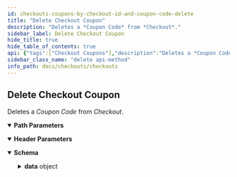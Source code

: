 ```yaml
---
id: checkouts-coupons-by-checkout-id-and-coupon-code-delete
title: "Delete Checkout Coupon"
description: "Deletes a *Coupon Code* from *Checkout*."
sidebar_label: Delete Checkout Coupon
hide_title: true
hide_table_of_contents: true
api: {"tags":["Checkout Coupons"],"description":"Deletes a *Coupon Code* from *Checkout*.","operationId":"CheckoutsCouponsByCheckoutIdAndCouponCodeDelete","parameters":[{"name":"store_hash","in":"path","required":true,"schema":{"type":"string"}},{"name":"checkoutId","in":"path","description":"Id of the Checkout","required":true,"schema":{"type":"string"}},{"name":"Accept","in":"header","required":true,"schema":{"type":"string","default":"application/json"}},{"name":"Content-Type","in":"header","required":true,"schema":{"type":"string","default":"application/json"}},{"name":"couponCode","in":"path","description":"The actual couponCode, not the couponId.","required":true,"schema":{"type":"string"}}],"responses":{"200":{"description":"","content":{"application/json":{"schema":{"type":"object","properties":{"data":{"title":"Checkout","type":"object","x-internal":false,"properties":{"id":{"type":"string","description":"","format":"uuid","example":"497f6eca-6276-4993-bfeb-53cbbbba6f08"},"cart":{"title":"Cart","type":"object","properties":{"id":{"type":"string","description":"Cart ID, provided after creating a cart with a POST.","format":"uuid","example":"497f6eca-6276-4993-bfeb-53cbbbba6f08"},"customer_id":{"type":"integer","description":"ID of the customer to which the cart belongs.","example":1},"email":{"type":"string","description":"The cart's email. This is the same email that is used in the billing address.","example":"user@example.com"},"currency":{"title":"Currency","type":"object","properties":{"code":{"type":"string","description":"ISO-4217 currency code. (See: http://en.wikipedia.org/wiki/ISO_4217.)","example":"USD"}}},"base_amount":{"type":"number","description":"Sum of cart line-item amounts before cart-level discounts, coupons, or taxes.","format":"double","example":5},"channel_id":{"type":"number","description":"ID of channel"},"discount_amount":{"type":"number","description":"Discounted amount.","format":"double","example":0.5},"cart_amount_inc_tax":{"type":"number","description":"Sum of cart line-item amounts minus cart-level discounts and coupons including tax","format":"double","example":4.14},"cart_amount_ex_tax":{"type":"number","description":"Sum of cart line-item amounts minus cart-level discounts and coupons excluding tax","format":"double","example":3.6},"coupons":{"type":"array","description":"","items":{"title":"Applied Coupon","type":"object","properties":{"code":{"type":"string","description":"the coupon code","example":"SHOPNOW"},"id":{"type":"integer","description":"The coupon ID.","example":1},"coupon_type":{"type":"string","description":"Key name to identify the type of coupon.","example":"percentage_discount"},"discounted_amount":{"type":"number","description":"The discounted amount applied within a given context.","format":"float","example":0.9}},"required":["code"]}},"discounts":{"type":"array","description":"","items":{"title":"Applied Discount","type":"object","properties":{"id":{"type":"string","description":"ID of the applied discount.","example":"5eba1f1e-0ec5-40f7-8058-f7b452c7237d"},"discounted_amount":{"type":"number","description":"The discounted amount applied within a given context.","format":"double","example":1.4}}}},"line_items":{"title":"Line Item","type":"object","properties":{"physical_items":{"type":"array","description":"","items":{"title":"Item Physical","type":"object","properties":{"quantity":{"type":"number","description":"","format":"double"},"id":{"type":"string","description":"The line-item ID."},"variant_id":{"type":"number","description":"","format":"double"},"product_id":{"type":"number","description":"","format":"double"},"sku":{"type":"string","description":""},"name":{"type":"string","description":"The item's product name."},"url":{"type":"string","description":"The product URL."},"is_taxable":{"type":"boolean","description":""},"image_url":{"type":"string","description":""},"discounts":{"type":"array","description":"","items":{"title":"Applied Discount","type":"object","properties":{"id":{"type":"integer","description":"ID of the applied discount."},"discounted_amount":{"type":"number","description":"The discounted amount applied within a given context.","format":"double"}}}},"discount_amount":{"type":"number","description":"The total value of all discounts applied to this item.","format":"double"},"coupon_amount":{"type":"number","description":"The total value of all coupons applied to this item.","format":"double"},"original_price":{"type":"number","description":"An item’s original price is the same as the product default price in the admin panel."},"list_price":{"type":"number","description":"The net item price before discounts and coupons. BigCommerce derives an item’s list price from the product default price or, if applicable, the sale price configured in the admin panel.","format":"double"},"sale_price":{"type":"number","description":"Item's price after all discounts are applied. (The final price before tax calculation.)","format":"double"},"extended_list_price":{"type":"number","description":"Item's list price multiplied by the quantity.","format":"double"},"extended_sale_price":{"type":"number","description":"Item's sale price multiplied by the quantity.","format":"double"},"is_require_shipping":{"type":"boolean","description":""},"is_mutable":{"type":"boolean","description":""},"parent_id":{"type":"number","description":"","nullable":true},"gift_wrapping":{"title":"Gift Wrapping","type":"object","nullable":true,"properties":{"name":{"type":"string","description":""},"message":{"type":"string","description":""},"amount":{"type":"number","description":"","format":"double"},"amount_as_integer":{"type":"number","description":"","format":"double"}}}},"required":["quantity"]}},"digital_items":{"type":"array","description":"","items":{"title":"Item Digital","type":"object","properties":{"quantity":{"type":"number","description":"","format":"double"},"id":{"type":"string","description":"The line-item ID."},"variant_id":{"type":"number","description":"","format":"double"},"parent_id":{"type":"number","description":"","nullable":true},"product_id":{"type":"number","description":"","format":"double"},"sku":{"type":"string","description":""},"name":{"type":"string","description":"The item's product name."},"url":{"type":"string","description":"The product URL."},"is_mutable":{"type":"boolean","description":""},"is_require_shipping":{"type":"boolean","description":""},"is_taxable":{"type":"boolean","description":""},"image_url":{"type":"string","description":""},"discounts":{"type":"array","description":"","items":{"title":"Applied Discount","type":"object","properties":{"id":{"type":"string","description":"ID of the applied discount.","format":"double"},"discounted_amount":{"type":"number","description":"The discounted amount applied within a given context.","format":"double"}}}},"discount_amount":{"type":"number","description":"The total value of all discounts applied to this item.","format":"double"},"coupon_amount":{"type":"number","description":"The total value of all coupons applied to this item.","format":"double"},"original_price":{"type":"number","description":"An item’s original price is the same as the product default price in the admin panel."},"list_price":{"type":"number","description":"The net item price before discounts and coupons. BigCommerce derives an item’s list price from the product default price or, if applicable, the sale price configured in the admin panel.","format":"double"},"sale_price":{"type":"number","description":"Item's price after all discounts are applied. (The final price before tax calculation.)","format":"double"},"extended_list_price":{"type":"number","description":"Item's list price multiplied by the quantity.","format":"double"},"extended_sale_price":{"type":"number","description":"Item's sale price multiplied by the quantity.","format":"double"}},"required":["quantity"]}},"gift_certificates":{"type":"array","description":"","items":{"title":"Item Gift Certificate","type":"object","properties":{"theme":{"type":"string","description":"Currently supports `Birthday`, `Boy`, `Celebration`, `Christmas`, `General`, and `Girl`."},"amount":{"type":"number","description":"Value must be between 1.00 and 1,000.00 in the store’s default currency.","format":"double"},"sender":{"title":"Contact Entity","type":"object","properties":{"name":{"type":"string","description":""},"email":{"type":"string","description":""}}},"recipient":{"title":"Contact Entity","type":"object","properties":{"name":{"type":"string","description":""},"email":{"type":"string","description":""}}},"id":{"type":"string","description":""},"name":{"type":"string","description":"GiftCertificate-provided name that will appear in the control panel."},"taxable":{"type":"boolean","description":""},"message":{"type":"string","description":"Limited to 200 characters."}},"required":["theme","amount","sender","recipient"]}},"custom_items":{"type":"array","items":{"type":"object","properties":{"quantity":{"type":"number"},"id":{"type":"string"},"extended_list_price":{"type":"number"},"list_price":{"type":"number"},"sku":{"type":"string"},"name":{"type":"string"},"image_url":{"type":"string"}},"required":["quantity"]}}},"required":["physical_items","digital_items","gift_certificates"]},"created_time":{"type":"string","description":"Time when the cart was created."},"updated_time":{"type":"string","description":"Time when the cart was last updated."}}},"billing_address":{"title":"Address Response","allOf":[{"title":"Address Properties","properties":{"first_name":{"type":"string","description":""},"last_name":{"type":"string","description":""},"email":{"type":"string","description":""},"company":{"type":"string","description":""},"address1":{"type":"string","description":""},"address2":{"type":"string","description":""},"city":{"type":"string","description":""},"state_or_province":{"type":"string","description":"Represents state or province."},"state_or_province_code":{"type":"string","description":""},"country_code":{"type":"string","description":""},"postal_code":{"type":"string","description":""},"phone":{"pattern":"^\\+?[1-9]\\d{1,14}(x\\d{1-5})?$","type":"string","description":""},"custom_fields":{"type":"array","description":"","items":{"title":"Custom Field","type":"object","properties":{"field_id":{"type":"string","description":""},"field_value":{"type":"string","description":"This can also be an array for fields that need to support list of values (e.g., a set of check boxes.)"}}}}}},{"properties":{"id":{"type":"string","description":""}}}],"type":"object"},"consignments":{"type":"array","description":"","items":{"title":"Consignment","type":"object","description":"This allows us to have multiple addresses. Where there is only one address, this array will contain only one value, with all the items.","properties":{"id":{"type":"string","description":""},"shippingAddress":{"type":"object","x-deprecated":true},"address":{"title":"Address Response","allOf":[{"title":"Address Properties","properties":{"first_name":{"type":"string","description":""},"last_name":{"type":"string","description":""},"email":{"type":"string","description":""},"company":{"type":"string","description":""},"address1":{"type":"string","description":""},"address2":{"type":"string","description":""},"city":{"type":"string","description":""},"state_or_province":{"type":"string","description":"Represents state or province."},"state_or_province_code":{"type":"string","description":""},"country_code":{"type":"string","description":""},"postal_code":{"type":"string","description":""},"phone":{"pattern":"^\\+?[1-9]\\d{1,14}(x\\d{1-5})?$","type":"string","description":""},"custom_fields":{"type":"array","description":"","items":{"title":"Custom Field","type":"object","properties":{"field_id":{"type":"string","description":""},"field_value":{"type":"string","description":"This can also be an array for fields that need to support list of values (e.g., a set of check boxes.)"}}}}},"required":["email","country_code"]},{"properties":{"id":{"type":"string","description":""}}}],"type":"object"},"available_shipping_options":{"type":"array","description":"This is available only when \"include=consignments.available_shipping_options\" is presented in the URL.","items":{"title":"Selected Shipping Option","type":"object","properties":{"description":{"type":"string","description":""},"id":{"type":"string","description":""},"type":{"type":"string","description":"Specified the type of shipping option. Flat rate, UPS, etc.,"},"image_url":{"type":"string","description":""},"cost":{"type":"number","description":"","format":"double"},"transit_time":{"type":"string","description":"An estimate of the arrival time."},"additional_description":{"type":"string","description":"ReadOnly, Field used for Shipping Provider API."}}}},"selected_shipping_option":{"title":"Selected Shipping Option","type":"object","properties":{"description":{"type":"string","description":""},"id":{"type":"string","description":""},"type":{"type":"string","description":"Specified the type of shipping option. Flat rate, UPS, etc.,"},"image_url":{"type":"string","description":""},"cost":{"type":"number","description":""},"transit_time":{"type":"string","description":"An estimate of the arrival time."},"additional_description":{"type":"string","description":"ReadOnly, Field used for Shipping Provider API."}}},"coupon_discounts":{"type":"array","description":"List of consignment discounts applied through coupons","items":{"title":"Consignment Coupon Discount","type":"object","properties":{"code":{"type":"string","description":"Coupon code that applied this discount"},"amount":{"type":"number","description":"","format":"double"}}}},"discounts":{"type":"array","description":"List of consignment discounts applied through cart level discounts","items":{"title":"Consignment Discount","type":"object","properties":{"id":{"type":"integer","description":"Discount rule ID that applied this discount"}}}},"shipping_cost_inc_tax":{"type":"number","description":"The shipping cost for this consignment including tax.","format":"double"},"shipping_cost_ex_tax":{"type":"number","description":"The shipping cost for this consignment excluding tax.","format":"double"},"handling_cost_inc_tax":{"type":"number","description":"The handling cost of shipping for this consignment including tax.","format":"double"},"handling_cost_ex_tax":{"type":"number","description":"The handling cost of shipping for this consignment excluding tax.","format":"double"},"line_item_ids":{"type":"array","description":"","items":{"type":"string"}}}}},"taxes":{"type":"array","description":"","items":{"title":"Tax","type":"object","properties":{"name":{"type":"string","description":"Name of the tax."},"amount":{"type":"number","description":"","format":"double"}}}},"coupons":{"type":"array","description":"Coupons applied at checkout level.","items":{"title":"Applied Coupon","required":["code"],"type":"object","properties":{"code":{"type":"string","description":"the coupon code","example":"SHOPNOW"},"id":{"type":"integer","description":"The coupon ID.","example":1},"coupon_type":{"type":"string","description":"Key name to identify the type of coupon.","example":"percentage_discount"},"discounted_amount":{"type":"number","description":"The discounted amount applied within a given context.","format":"float","example":0.9}},"x-internal":false}},"order_id":{"type":"string","description":"","nullable":true},"shipping_cost_total_inc_tax":{"type":"number","description":"Shipping cost before any discounts are applied including tax.","format":"double"},"shipping_cost_total_ex_tax":{"type":"number","description":"Shipping cost before any discounts are applied excluding tax.","format":"double"},"handling_cost_total_inc_tax":{"type":"number","description":"Handling cost for all consignments including tax.","format":"double"},"handling_cost_total_ex_tax":{"type":"number","description":"Handling cost for all consignments excluding tax.","format":"double"},"tax_total":{"type":"number","description":"","format":"double"},"subtotal_inc_tax":{"type":"number","description":"Subtotal of the checkout before applying item level discounts including tax.","format":"double"},"subtotal_ex_tax":{"type":"number","description":"Subtotal of the checkout before applying item level discounts excluding tax.","format":"double"},"grand_total":{"type":"number","description":"The total payable amount, before applying any store credit or gift certificate.","format":"double"},"created_time":{"type":"string","description":"Time when the cart was created."},"updated_time":{"type":"string","description":"Time when the cart was last updated."},"customer_message":{"type":"string","description":"Shopper's message provided as details for the order to be created from this checkout."},"promotions":{"type":"array","items":{"type":"object","properties":{"banners":{"title":"Banner","type":"array","items":{"type":"object","properties":{"id":{"type":"string","description":"Id of the promotion."},"type":{"type":"string","description":"Type of the banner"},"page":{"type":"array","description":"An array of the locations where the banner will display","items":{"type":"string"}},"text":{"type":"string","description":"Text of the banner"}}}}}}}}}}}},"Available Shipping Options":{"example":{"data":{"id":"306d57d7-124e-4112-82cd-35e060c0d4d9","cart":{"id":"306d57d7-124e-4112-82cd-35e060c0d4d9","customer_id":11,"channel_id":1,"email":"janedoe@example.com","currency":{"code":"USD"},"base_amount":31.95,"discount_amount":0,"cart_amount_inc_tax":33.23,"cart_amount_ex_tax":31.95,"coupons":[{"id":1,"code":"SHOP20","coupon_type":"percentage_discount","discounted_amount":0.9}],"discounts":[{"id":"8edef915-8e8e-4ebd-bece-31fbb1191a7e","discounted_amount":0}],"line_items":{"physical_items":[{"id":"8edef915-8e8e-4ebd-bece-31fbb1191a7e","parent_id":123,"variant_id":359,"product_id":188,"sku":"DUST1","name":"Hello","url":"https://{store_hash}/all/dustpan-brush/","quantity":1,"is_taxable":true,"image_url":"https://cdn11.bigcommerce.com/s-{store_hash}/products/188/images/460/dustpan1_1024x1024_1024x1024__43447__69128.1534344539.330.500.jpg?c=2","discounts":[],"coupons":[],"discount_amount":0,"coupon_amount":0,"original_price":35.95,"list_price":31.95,"sale_price":33.23,"extended_list_price":31.95,"extended_sale_price":33.23,"is_require_shipping":true,"gift_wrapping":{}}],"digital_items":[],"gift_certificates":[],"custom_items":[]},"created_time":"2019-08-05T15:38:14+00:00","updated_time":"2019-08-05T15:41:28+00:00"},"billing_address":{"id":"5d484d668e5aa","first_name":"Jane","last_name":"Doe","email":"janedoe@example.com","company":"BigCommerce","address1":"123 Main Street","address2":"Apt 1","city":"Austin","state_or_province":"","state_or_province_code":"","country":"","country_code":"","postal_code":"","phone":"12125685555","custom_fields":[]},"consignments":[{"id":"5d484e28d20a8","shipping_cost_inc_tax":0,"shipping_cost_ex_tax":0,"handling_cost_inc_tax":0,"handling_cost_ex_tax":0,"coupon_discounts":[],"discounts":[],"line_item_ids":["8edef915-8e8e-4ebd-bece-31fbb1191a7e"],"address":{"first_name":"BigCommerce","last_name":"Cart/Checkout","email":"jane2@example.com","company":"","address1":"123 Main Street","address2":"","city":"Austin","state_or_province":"Texas","state_or_province_code":"TX","country":"United States","country_code":"US","postal_code":"78751","phone":"688546","customFields":[{"field_id":"field_25","field_value":"Great!"}]},"available_shipping_options":[{"id":"006a58a98c9a844225552ee2a9c60ca8","type":"shipping_byweight","description":"Ship by Weight","image_url":"","cost":8,"transit_time":"","additional_description":""},{"id":"722d78b5120de60a725e41be9bb8d999","type":"shipping_flatrate","description":"Flat Rate","image_url":"","cost":12,"transit_time":"","additional_description":""},{"id":"71090fa93c8985348892543c3f4887b6","type":"shipping_upsready","description":"UPS® (UPS Next Day Air®)","image_url":"","cost":43.9,"transit_time":"1 business day","additional_description":""}]}],"taxes":[{"name":"Tax","amount":1.28}],"coupons":[],"shipping_cost_total_inc_tax":0,"shipping_cost_total_ex_tax":0,"handling_cost_total_inc_tax":0,"handling_cost_total_ex_tax":0,"tax_total":1.28,"subtotal_inc_tax":33.23,"subtotal_ex_tax":31.95,"grand_total":33.23,"created_time":"2019-08-05T15:38:14+00:00","updated_time":"2019-08-05T15:41:28+00:00","customer_message":""},"meta":{}}},"Selected Shipping Options":{"example":{"data":{"id":"306d57d7-124e-4112-82cd-35e060c0d4d9","cart":{"id":"306d57d7-124e-4112-82cd-35e060c0d4d9","customer_id":11,"channel_id":1,"email":"janedoe@example.com","currency":{"code":"USD"},"base_amount":31.95,"discount_amount":0,"cart_amount_inc_tax":33.23,"cart_amount_ex_tax":31.95,"coupons":[],"discounts":[{"id":"8edef915-8e8e-4ebd-bece-31fbb1191a7e","discounted_amount":0}],"line_items":{"physical_items":[{"id":"8edef915-8e8e-4ebd-bece-31fbb1191a7e","parent_id":123,"variant_id":359,"product_id":188,"sku":"DUST1","name":"Hello","url":"https://{store_hash}/all/dustpan-brush/","quantity":1,"is_taxable":true,"image_url":"https://cdn11.bigcommerce.com/s-{store_hash}/products/188/images/460/dustpan1_1024x1024_1024x1024__43447__69128.1534344539.330.500.jpg?c=2","discounts":[],"coupons":[],"discount_amount":0,"coupon_amount":0,"original_price":35.95,"list_price":31.95,"sale_price":33.23,"extended_list_price":31.95,"extended_sale_price":33.23,"is_require_shipping":true}],"digital_items":[],"gift_certificates":[],"custom_items":[]},"created_time":"2019-08-05T15:38:14+00:00","updated_time":"2019-08-05T15:41:28+00:00"},"billing_address":{"id":"5d484d668e5aa","first_name":"Jane","last_name":"Doe","email":"janedoe@example.com","company":"BigCommerce","address1":"123 Main Street","address2":"Apt 1","city":"Austin","state_or_province":"","state_or_province_code":"","country":"","country_code":"","postal_code":"","phone":"12125559659","custom_fields":[]},"consignments":[{"id":"5d484e28d20a8","shipping_cost_inc_tax":8.32,"shipping_cost_ex_tax":8,"handling_cost_inc_tax":0,"handling_cost_ex_tax":0,"coupon_discounts":[],"discounts":[],"line_item_ids":["8edef915-8e8e-4ebd-bece-31fbb1191a7e"],"selected_shipping_option":{"id":"006a58a98c9a844225552ee2a9c60ca8","type":"shipping_byweight","description":"Ship by Weight","image_url":"","cost":8,"transit_time":"","additional_description":""},"address":{"first_name":"BigCommerce","last_name":"Cart/Checkout","email":"jane2@example.com","company":"","address1":"123 Main Street","address2":"","city":"Austin","state_or_province":"Texas","state_or_province_code":"TX","country":"United States","country_code":"US","postal_code":"78751","phone":"688546","customFields":[{"field_id":"field_25","field_value":"Great!"}]}}],"taxes":[{"name":"Tax","amount":1.6}],"coupons":[],"shipping_cost_total_inc_tax":8.32,"shipping_cost_total_ex_tax":8,"handling_cost_total_inc_tax":0,"handling_cost_total_ex_tax":0,"tax_total":1.6,"subtotal_inc_tax":33.23,"subtotal_ex_tax":31.95,"grand_total":41.55,"created_time":"2019-08-05T15:38:14+00:00","updated_time":"2019-08-05T15:41:28+00:00","customer_message":""},"meta":{}}},"Coupon Applied":{"example":{"data":{"id":"267c5d6f-0d27-48ea-b731-e7832a4c5537","cart":{"id":"267c5d6f-0d27-48ea-b731-e7832a4c5537","customer_id":25,"channel_id":1,"email":"customer@example.com","currency":{"code":"USD"},"base_amount":67,"discount_amount":0,"cart_amount_inc_tax":53.6,"cart_amount_ex_tax":53.6,"coupons":[{"id":1,"code":"SHOP20","coupon_type":"percentage_discount","discounted_amount":13.4}],"discounts":[{"id":"985c79a3-4c94-4104-923a-2e3d4572e72d","discounted_amount":7},{"id":"b0adf3a7-7a92-44d9-ad46-87235b118e48","discounted_amount":6.4}],"line_items":{"physical_items":[{"id":"b0adf3a7-7a92-44d9-ad46-87235b118e48","variant_id":528,"product_id":145,"sku":"htltwl-001","name":"Hotel Towel","url":"https://example.com/hotel-towel/","quantity":1,"is_taxable":true,"image_url":"https://cdn11.bigcommerce.com/s-29iql3rwa6/products/145/images/422/Marriott-towel-set-MAR-320-01-SET-BT-WH_xlrg__70357.1636473771.220.290.jpg?c=1","discounts":[{"id":"coupon","discounted_amount":6.4}],"coupons":6.4,"discount_amount":0,"coupon_amount":6.4,"original_price":32,"list_price":32,"sale_price":32,"extended_list_price":32,"extended_sale_price":32,"is_require_shipping":true,"is_mutable":true}],"digital_items":[{"id":"985c79a3-4c94-4104-923a-2e3d4572e72d","variant_id":182,"product_id":138,"sku":"ebk-001","name":"eBook Download","url":"https://example.com/digital/","quantity":1,"is_taxable":true,"image_url":"https://cdn11.bigcommerce.com/s-29iql3rwa6/products/138/images/420/thebridgebetween__54934.1636473557.220.290.png?c=1","discounts":[{"id":"coupon","discounted_amount":7}],"coupons":7,"discount_amount":0,"coupon_amount":7,"original_price":35,"list_price":35,"sale_price":35,"extended_list_price":35,"extended_sale_price":35,"is_require_shipping":false,"is_mutable":true}],"gift_certificates":[],"custom_items":[]},"created_time":"2021-11-08T22:46:23+00:00","updated_time":"2021-11-09T16:08:01+00:00"},"billing_address":{"id":"618a9ce18173e","first_name":"Jane","last_name":"Doe","email":"customer@example.com","company":"","address1":"123 Main Street","address2":"","city":"","state_or_province":"","state_or_province_code":"","country":"","country_code":"","postal_code":"29681","phone":"12125556895","custom_fields":[]},"consignments":[],"taxes":[{"name":"Tax","amount":0}],"coupons":[{"id":1,"code":"SHOP20","coupon_type":"percentage_discount","discounted_amount":13.4}],"shipping_cost_total_inc_tax":0,"shipping_cost_total_ex_tax":0,"handling_cost_total_inc_tax":0,"handling_cost_total_ex_tax":0,"tax_total":0,"subtotal_inc_tax":67,"subtotal_ex_tax":67,"grand_total":53.6,"created_time":"2021-11-08T22:46:23+00:00","updated_time":"2021-11-09T16:08:01+00:00","customer_message":""},"meta":{}}},"No Coupon Applied":{"example":{"data":{"id":"267c5d6f-0d27-48ea-b731-e7832a4c5537","cart":{"id":"267c5d6f-0d27-48ea-b731-e7832a4c5537","customer_id":0,"channel_id":1,"email":"example@example.com","currency":{"code":"USD"},"base_amount":67,"discount_amount":0,"cart_amount_inc_tax":67,"cart_amount_ex_tax":67,"coupons":[],"discounts":[{"id":"985c79a3-4c94-4104-923a-2e3d4572e72d","discounted_amount":0},{"id":"b0adf3a7-7a92-44d9-ad46-87235b118e48","discounted_amount":0}],"line_items":{"physical_items":[{"id":"b0adf3a7-7a92-44d9-ad46-87235b118e48","variant_id":528,"product_id":145,"sku":"htltwl-001","name":"Hotel Towel","url":"https://example.com/hotel-towel/","quantity":1,"is_taxable":true,"image_url":"https://cdn11.bigcommerce.com/s-29iql3rwa6/products/145/images/422/Marriott-towel-set-MAR-320-01-SET-BT-WH_xlrg__70357.1636473771.220.290.jpg?c=1","discounts":[],"coupons":[],"discount_amount":0,"coupon_amount":0,"original_price":32,"list_price":32,"sale_price":32,"extended_list_price":32,"extended_sale_price":32,"is_require_shipping":true,"is_mutable":true}],"digital_items":[{"id":"985c79a3-4c94-4104-923a-2e3d4572e72d","variant_id":182,"product_id":138,"sku":"ebk-001","name":"eBook Download","url":"https://example.com/digital/","quantity":1,"is_taxable":true,"image_url":"https://cdn11.bigcommerce.com/s-29iql3rwa6/products/138/images/420/thebridgebetween__54934.1636473557.220.290.png?c=1","discounts":[],"coupons":[],"discount_amount":0,"coupon_amount":0,"original_price":35,"list_price":35,"sale_price":35,"extended_list_price":35,"extended_sale_price":35,"is_require_shipping":false,"is_mutable":true}],"gift_certificates":[],"custom_items":[]},"created_time":"2021-11-08T22:46:23+00:00","updated_time":"2021-11-09T16:06:56+00:00"},"billing_address":{},"consignments":[],"taxes":[{"name":"Tax","amount":0}],"coupons":[],"shipping_cost_total_inc_tax":0,"shipping_cost_total_ex_tax":0,"handling_cost_total_inc_tax":0,"handling_cost_total_ex_tax":0,"tax_total":0,"subtotal_inc_tax":67,"subtotal_ex_tax":67,"grand_total":67,"created_time":"2021-11-08T22:46:23+00:00","updated_time":"2021-11-09T16:06:56+00:00","customer_message":""},"meta":{}}},"Include promotions":{"example":{"data":{"id":"267c5d6f-0d27-48ea-b731-e7832a4c5537","cart":{"id":"267c5d6f-0d27-48ea-b731-e7832a4c5537","customer_id":0,"channel_id":1,"email":"example@example.com","currency":{"code":"USD"},"base_amount":67,"discount_amount":0,"cart_amount_inc_tax":67,"cart_amount_ex_tax":67,"coupons":[],"discounts":[{"id":"985c79a3-4c94-4104-923a-2e3d4572e72d","discounted_amount":0},{"id":"b0adf3a7-7a92-44d9-ad46-87235b118e48","discounted_amount":0}],"line_items":{"physical_items":[{"id":"b0adf3a7-7a92-44d9-ad46-87235b118e48","variant_id":528,"product_id":145,"sku":"htltwl-001","name":"Hotel Towel","url":"https://example.com/hotel-towel/","quantity":1,"is_taxable":true,"image_url":"https://cdn11.bigcommerce.com/s-29iql3rwa6/products/145/images/422/Marriott-towel-set-MAR-320-01-SET-BT-WH_xlrg__70357.1636473771.220.290.jpg?c=1","discounts":[],"coupons":[],"discount_amount":0,"coupon_amount":0,"original_price":32,"list_price":32,"sale_price":32,"extended_list_price":32,"extended_sale_price":32,"is_require_shipping":true,"is_mutable":true}],"digital_items":[{"id":"985c79a3-4c94-4104-923a-2e3d4572e72d","variant_id":182,"product_id":138,"sku":"ebk-001","name":"eBook Download","url":"https://example.com/digital/","quantity":1,"is_taxable":true,"image_url":"https://cdn11.bigcommerce.com/s-29iql3rwa6/products/138/images/420/thebridgebetween__54934.1636473557.220.290.png?c=1","discounts":[],"coupons":[],"discount_amount":0,"coupon_amount":0,"original_price":35,"list_price":35,"sale_price":35,"extended_list_price":35,"extended_sale_price":35,"is_require_shipping":false,"is_mutable":true}],"gift_certificates":[],"custom_items":[]},"created_time":"2021-11-08T22:46:23+00:00","updated_time":"2021-11-09T16:06:56+00:00"},"billing_address":{},"consignments":[],"taxes":[{"name":"Tax","amount":0}],"coupons":[],"shipping_cost_total_inc_tax":0,"shipping_cost_total_ex_tax":0,"handling_cost_total_inc_tax":0,"handling_cost_total_ex_tax":0,"tax_total":0,"subtotal_inc_tax":67,"subtotal_ex_tax":67,"grand_total":67,"created_time":"2021-11-08T22:46:23+00:00","updated_time":"2021-11-09T16:06:56+00:00","customer_message":"","promotions":[{"banners":[{"id":"3","type":"applied","page":["homepage","cartpage"],"text":"Some text"}]}]},"meta":{}}}}}},"security":[{"X-Auth-Token":[]}],"method":"delete","path":"/stores/{store_hash}/v3/checkouts/{checkoutId}/coupons/{couponCode}","servers":[{"url":"https://api.bigcommerce.com"}],"securitySchemes":{"X-Auth-Token":{"type":"apiKey","description":"","name":"X-Auth-Token","in":"header"}},"info":{"title":"Checkouts","description":"For more information on authenticating BigCommerce APIs, see [Authentication](/api-docs/getting-started/authentication).\n\nCreate and manage checkouts from existing carts using BigCommerce checkout logic.","version":"3.0"},"postman":{"name":"Delete Checkout Coupon","description":{"content":"Deletes a *Coupon Code* from *Checkout*.","type":"text/plain"},"url":{"path":["stores",":store_hash","v3","checkouts",":checkoutId","coupons",":couponCode"],"host":["{{baseUrl}}"],"query":[],"variable":[{"disabled":false,"description":{"content":"(Required) ","type":"text/plain"},"type":"any","value":"","key":"store_hash"},{"disabled":false,"description":{"content":"(Required) Id of the Checkout","type":"text/plain"},"type":"any","value":"","key":"checkoutId"},{"disabled":false,"description":{"content":"(Required) The actual couponCode, not the couponId.","type":"text/plain"},"type":"any","value":"","key":"couponCode"}]},"header":[{"key":"Accept","value":"application/json"}],"method":"DELETE","auth":{"type":"apikey","apikey":[{"type":"any","value":"X-Auth-Token","key":"key"},{"type":"any","value":"<API Key>","key":"value"},{"type":"any","value":"header","key":"in"}]}}}
sidebar_class_name: "delete api-method"
info_path: docs/checkouts/checkouts
---
```



## Delete Checkout Coupon



Deletes a *Coupon Code* from *Checkout*.

<details style={{"marginBottom":"1rem"}} data-collapsed={false} open={true}><summary style={{}}><strong>Path Parameters</strong></summary><div><ul><ParamsItem className={"paramsItem"} param={{"name":"store_hash","in":"path","required":true,"schema":{"type":"string"}}}></ParamsItem><ParamsItem className={"paramsItem"} param={{"name":"checkoutId","in":"path","description":"Id of the Checkout","required":true,"schema":{"type":"string"}}}></ParamsItem><ParamsItem className={"paramsItem"} param={{"name":"couponCode","in":"path","description":"The actual couponCode, not the couponId.","required":true,"schema":{"type":"string"}}}></ParamsItem></ul></div></details><details style={{"marginBottom":"1rem"}} data-collapsed={false} open={true}><summary style={{}}><strong>Header Parameters</strong></summary><div><ul><ParamsItem className={"paramsItem"} param={{"name":"Accept","in":"header","required":true,"schema":{"type":"string","default":"application/json"}}}></ParamsItem><ParamsItem className={"paramsItem"} param={{"name":"Content-Type","in":"header","required":true,"schema":{"type":"string","default":"application/json"}}}></ParamsItem></ul></div></details><div><ApiTabs><TabItem label={"200"} value={"200"}><div></div><div><MimeTabs groupId={"mime-type"}><TabItem label={"application/json"} value={"application/json"}><SchemaTabs groupId={"schema-tabs"}><TabItem label={"Schema"} value={"Schema"}><details style={{}} data-collapsed={false} open={true}><summary style={{"textAlign":"left"}}><strong>Schema</strong></summary><div style={{"textAlign":"left","marginLeft":"1rem"}}></div><ul style={{"marginLeft":"1rem"}}><SchemaItem collapsible={true} className={"schemaItem"}><details style={{}}><summary style={{}}><strong>data</strong><span style={{"opacity":"0.6"}}> object</span></summary><div style={{"marginLeft":"1rem"}}><SchemaItem collapsible={false} name={"id"} required={false} schemaDescription={""} schemaName={"uuid"} qualifierMessage={undefined} defaultValue={undefined}></SchemaItem><SchemaItem collapsible={true} className={"schemaItem"}><details style={{}}><summary style={{}}><strong>cart</strong><span style={{"opacity":"0.6"}}> object</span></summary><div style={{"marginLeft":"1rem"}}><SchemaItem collapsible={false} name={"id"} required={false} schemaDescription={"Cart ID, provided after creating a cart with a POST."} schemaName={"uuid"} qualifierMessage={undefined} defaultValue={undefined}></SchemaItem><SchemaItem collapsible={false} name={"customer_id"} required={false} schemaDescription={"ID of the customer to which the cart belongs."} schemaName={"integer"} qualifierMessage={undefined} defaultValue={undefined}></SchemaItem><SchemaItem collapsible={false} name={"email"} required={false} schemaDescription={"The cart's email. This is the same email that is used in the billing address."} schemaName={"string"} qualifierMessage={undefined} defaultValue={undefined}></SchemaItem><SchemaItem collapsible={true} className={"schemaItem"}><details style={{}}><summary style={{}}><strong>currency</strong><span style={{"opacity":"0.6"}}> object</span></summary><div style={{"marginLeft":"1rem"}}><SchemaItem collapsible={false} name={"code"} required={false} schemaDescription={"ISO-4217 currency code. (See: http://en.wikipedia.org/wiki/ISO_4217.)"} schemaName={"string"} qualifierMessage={undefined} defaultValue={undefined}></SchemaItem></div></details></SchemaItem><SchemaItem collapsible={false} name={"base_amount"} required={false} schemaDescription={"Sum of cart line-item amounts before cart-level discounts, coupons, or taxes."} schemaName={"double"} qualifierMessage={undefined} defaultValue={undefined}></SchemaItem><SchemaItem collapsible={false} name={"channel_id"} required={false} schemaDescription={"ID of channel"} schemaName={"number"} qualifierMessage={undefined} defaultValue={undefined}></SchemaItem><SchemaItem collapsible={false} name={"discount_amount"} required={false} schemaDescription={"Discounted amount."} schemaName={"double"} qualifierMessage={undefined} defaultValue={undefined}></SchemaItem><SchemaItem collapsible={false} name={"cart_amount_inc_tax"} required={false} schemaDescription={"Sum of cart line-item amounts minus cart-level discounts and coupons including tax"} schemaName={"double"} qualifierMessage={undefined} defaultValue={undefined}></SchemaItem><SchemaItem collapsible={false} name={"cart_amount_ex_tax"} required={false} schemaDescription={"Sum of cart line-item amounts minus cart-level discounts and coupons excluding tax"} schemaName={"double"} qualifierMessage={undefined} defaultValue={undefined}></SchemaItem><SchemaItem collapsible={true} className={"schemaItem"}><details style={{}}><summary style={{}}><strong>coupons</strong><span style={{"opacity":"0.6"}}> object[]</span></summary><div style={{"marginLeft":"1rem"}}><SchemaItem collapsible={false} name={"code"} required={false} schemaDescription={"the coupon code"} schemaName={"string"} qualifierMessage={undefined} defaultValue={undefined}></SchemaItem><SchemaItem collapsible={false} name={"id"} required={false} schemaDescription={"The coupon ID."} schemaName={"integer"} qualifierMessage={undefined} defaultValue={undefined}></SchemaItem><SchemaItem collapsible={false} name={"coupon_type"} required={false} schemaDescription={"Key name to identify the type of coupon."} schemaName={"string"} qualifierMessage={undefined} defaultValue={undefined}></SchemaItem><SchemaItem collapsible={false} name={"discounted_amount"} required={false} schemaDescription={"The discounted amount applied within a given context."} schemaName={"float"} qualifierMessage={undefined} defaultValue={undefined}></SchemaItem></div></details></SchemaItem><SchemaItem collapsible={true} className={"schemaItem"}><details style={{}}><summary style={{}}><strong>discounts</strong><span style={{"opacity":"0.6"}}> object[]</span></summary><div style={{"marginLeft":"1rem"}}><SchemaItem collapsible={false} name={"id"} required={false} schemaDescription={"ID of the applied discount."} schemaName={"string"} qualifierMessage={undefined} defaultValue={undefined}></SchemaItem><SchemaItem collapsible={false} name={"discounted_amount"} required={false} schemaDescription={"The discounted amount applied within a given context."} schemaName={"double"} qualifierMessage={undefined} defaultValue={undefined}></SchemaItem></div></details></SchemaItem><SchemaItem collapsible={true} className={"schemaItem"}><details style={{}}><summary style={{}}><strong>line_items</strong><span style={{"opacity":"0.6"}}> object</span></summary><div style={{"marginLeft":"1rem"}}><SchemaItem collapsible={true} className={"schemaItem"}><details style={{}}><summary style={{}}><strong>physical_items</strong><span style={{"opacity":"0.6"}}> object[]</span></summary><div style={{"marginLeft":"1rem"}}><SchemaItem collapsible={false} name={"quantity"} required={false} schemaDescription={""} schemaName={"double"} qualifierMessage={undefined} defaultValue={undefined}></SchemaItem><SchemaItem collapsible={false} name={"id"} required={false} schemaDescription={"The line-item ID."} schemaName={"string"} qualifierMessage={undefined} defaultValue={undefined}></SchemaItem><SchemaItem collapsible={false} name={"variant_id"} required={false} schemaDescription={""} schemaName={"double"} qualifierMessage={undefined} defaultValue={undefined}></SchemaItem><SchemaItem collapsible={false} name={"product_id"} required={false} schemaDescription={""} schemaName={"double"} qualifierMessage={undefined} defaultValue={undefined}></SchemaItem><SchemaItem collapsible={false} name={"sku"} required={false} schemaDescription={""} schemaName={"string"} qualifierMessage={undefined} defaultValue={undefined}></SchemaItem><SchemaItem collapsible={false} name={"name"} required={false} schemaDescription={"The item's product name."} schemaName={"string"} qualifierMessage={undefined} defaultValue={undefined}></SchemaItem><SchemaItem collapsible={false} name={"url"} required={false} schemaDescription={"The product URL."} schemaName={"string"} qualifierMessage={undefined} defaultValue={undefined}></SchemaItem><SchemaItem collapsible={false} name={"is_taxable"} required={false} schemaDescription={""} schemaName={"boolean"} qualifierMessage={undefined} defaultValue={undefined}></SchemaItem><SchemaItem collapsible={false} name={"image_url"} required={false} schemaDescription={""} schemaName={"string"} qualifierMessage={undefined} defaultValue={undefined}></SchemaItem><SchemaItem collapsible={true} className={"schemaItem"}><details style={{}}><summary style={{}}><strong>discounts</strong><span style={{"opacity":"0.6"}}> object[]</span></summary><div style={{"marginLeft":"1rem"}}><SchemaItem collapsible={false} name={"id"} required={false} schemaDescription={"ID of the applied discount."} schemaName={"integer"} qualifierMessage={undefined} defaultValue={undefined}></SchemaItem><SchemaItem collapsible={false} name={"discounted_amount"} required={false} schemaDescription={"The discounted amount applied within a given context."} schemaName={"double"} qualifierMessage={undefined} defaultValue={undefined}></SchemaItem></div></details></SchemaItem><SchemaItem collapsible={false} name={"discount_amount"} required={false} schemaDescription={"The total value of all discounts applied to this item."} schemaName={"double"} qualifierMessage={undefined} defaultValue={undefined}></SchemaItem><SchemaItem collapsible={false} name={"coupon_amount"} required={false} schemaDescription={"The total value of all coupons applied to this item."} schemaName={"double"} qualifierMessage={undefined} defaultValue={undefined}></SchemaItem><SchemaItem collapsible={false} name={"original_price"} required={false} schemaDescription={"An item’s original price is the same as the product default price in the admin panel."} schemaName={"number"} qualifierMessage={undefined} defaultValue={undefined}></SchemaItem><SchemaItem collapsible={false} name={"list_price"} required={false} schemaDescription={"The net item price before discounts and coupons. BigCommerce derives an item’s list price from the product default price or, if applicable, the sale price configured in the admin panel."} schemaName={"double"} qualifierMessage={undefined} defaultValue={undefined}></SchemaItem><SchemaItem collapsible={false} name={"sale_price"} required={false} schemaDescription={"Item's price after all discounts are applied. (The final price before tax calculation.)"} schemaName={"double"} qualifierMessage={undefined} defaultValue={undefined}></SchemaItem><SchemaItem collapsible={false} name={"extended_list_price"} required={false} schemaDescription={"Item's list price multiplied by the quantity."} schemaName={"double"} qualifierMessage={undefined} defaultValue={undefined}></SchemaItem><SchemaItem collapsible={false} name={"extended_sale_price"} required={false} schemaDescription={"Item's sale price multiplied by the quantity."} schemaName={"double"} qualifierMessage={undefined} defaultValue={undefined}></SchemaItem><SchemaItem collapsible={false} name={"is_require_shipping"} required={false} schemaDescription={""} schemaName={"boolean"} qualifierMessage={undefined} defaultValue={undefined}></SchemaItem><SchemaItem collapsible={false} name={"is_mutable"} required={false} schemaDescription={""} schemaName={"boolean"} qualifierMessage={undefined} defaultValue={undefined}></SchemaItem><SchemaItem collapsible={false} name={"parent_id"} required={false} schemaDescription={""} schemaName={"number"} qualifierMessage={undefined} defaultValue={undefined}></SchemaItem><SchemaItem collapsible={true} className={"schemaItem"}><details style={{}}><summary style={{}}><strong>gift_wrapping</strong><span style={{"opacity":"0.6"}}> object</span></summary><div style={{"marginLeft":"1rem"}}><SchemaItem collapsible={false} name={"name"} required={false} schemaDescription={""} schemaName={"string"} qualifierMessage={undefined} defaultValue={undefined}></SchemaItem><SchemaItem collapsible={false} name={"message"} required={false} schemaDescription={""} schemaName={"string"} qualifierMessage={undefined} defaultValue={undefined}></SchemaItem><SchemaItem collapsible={false} name={"amount"} required={false} schemaDescription={""} schemaName={"double"} qualifierMessage={undefined} defaultValue={undefined}></SchemaItem><SchemaItem collapsible={false} name={"amount_as_integer"} required={false} schemaDescription={""} schemaName={"double"} qualifierMessage={undefined} defaultValue={undefined}></SchemaItem></div></details></SchemaItem></div></details></SchemaItem><SchemaItem collapsible={true} className={"schemaItem"}><details style={{}}><summary style={{}}><strong>digital_items</strong><span style={{"opacity":"0.6"}}> object[]</span></summary><div style={{"marginLeft":"1rem"}}><SchemaItem collapsible={false} name={"quantity"} required={false} schemaDescription={""} schemaName={"double"} qualifierMessage={undefined} defaultValue={undefined}></SchemaItem><SchemaItem collapsible={false} name={"id"} required={false} schemaDescription={"The line-item ID."} schemaName={"string"} qualifierMessage={undefined} defaultValue={undefined}></SchemaItem><SchemaItem collapsible={false} name={"variant_id"} required={false} schemaDescription={""} schemaName={"double"} qualifierMessage={undefined} defaultValue={undefined}></SchemaItem><SchemaItem collapsible={false} name={"parent_id"} required={false} schemaDescription={""} schemaName={"number"} qualifierMessage={undefined} defaultValue={undefined}></SchemaItem><SchemaItem collapsible={false} name={"product_id"} required={false} schemaDescription={""} schemaName={"double"} qualifierMessage={undefined} defaultValue={undefined}></SchemaItem><SchemaItem collapsible={false} name={"sku"} required={false} schemaDescription={""} schemaName={"string"} qualifierMessage={undefined} defaultValue={undefined}></SchemaItem><SchemaItem collapsible={false} name={"name"} required={false} schemaDescription={"The item's product name."} schemaName={"string"} qualifierMessage={undefined} defaultValue={undefined}></SchemaItem><SchemaItem collapsible={false} name={"url"} required={false} schemaDescription={"The product URL."} schemaName={"string"} qualifierMessage={undefined} defaultValue={undefined}></SchemaItem><SchemaItem collapsible={false} name={"is_mutable"} required={false} schemaDescription={""} schemaName={"boolean"} qualifierMessage={undefined} defaultValue={undefined}></SchemaItem><SchemaItem collapsible={false} name={"is_require_shipping"} required={false} schemaDescription={""} schemaName={"boolean"} qualifierMessage={undefined} defaultValue={undefined}></SchemaItem><SchemaItem collapsible={false} name={"is_taxable"} required={false} schemaDescription={""} schemaName={"boolean"} qualifierMessage={undefined} defaultValue={undefined}></SchemaItem><SchemaItem collapsible={false} name={"image_url"} required={false} schemaDescription={""} schemaName={"string"} qualifierMessage={undefined} defaultValue={undefined}></SchemaItem><SchemaItem collapsible={true} className={"schemaItem"}><details style={{}}><summary style={{}}><strong>discounts</strong><span style={{"opacity":"0.6"}}> object[]</span></summary><div style={{"marginLeft":"1rem"}}><SchemaItem collapsible={false} name={"id"} required={false} schemaDescription={"ID of the applied discount."} schemaName={"double"} qualifierMessage={undefined} defaultValue={undefined}></SchemaItem><SchemaItem collapsible={false} name={"discounted_amount"} required={false} schemaDescription={"The discounted amount applied within a given context."} schemaName={"double"} qualifierMessage={undefined} defaultValue={undefined}></SchemaItem></div></details></SchemaItem><SchemaItem collapsible={false} name={"discount_amount"} required={false} schemaDescription={"The total value of all discounts applied to this item."} schemaName={"double"} qualifierMessage={undefined} defaultValue={undefined}></SchemaItem><SchemaItem collapsible={false} name={"coupon_amount"} required={false} schemaDescription={"The total value of all coupons applied to this item."} schemaName={"double"} qualifierMessage={undefined} defaultValue={undefined}></SchemaItem><SchemaItem collapsible={false} name={"original_price"} required={false} schemaDescription={"An item’s original price is the same as the product default price in the admin panel."} schemaName={"number"} qualifierMessage={undefined} defaultValue={undefined}></SchemaItem><SchemaItem collapsible={false} name={"list_price"} required={false} schemaDescription={"The net item price before discounts and coupons. BigCommerce derives an item’s list price from the product default price or, if applicable, the sale price configured in the admin panel."} schemaName={"double"} qualifierMessage={undefined} defaultValue={undefined}></SchemaItem><SchemaItem collapsible={false} name={"sale_price"} required={false} schemaDescription={"Item's price after all discounts are applied. (The final price before tax calculation.)"} schemaName={"double"} qualifierMessage={undefined} defaultValue={undefined}></SchemaItem><SchemaItem collapsible={false} name={"extended_list_price"} required={false} schemaDescription={"Item's list price multiplied by the quantity."} schemaName={"double"} qualifierMessage={undefined} defaultValue={undefined}></SchemaItem><SchemaItem collapsible={false} name={"extended_sale_price"} required={false} schemaDescription={"Item's sale price multiplied by the quantity."} schemaName={"double"} qualifierMessage={undefined} defaultValue={undefined}></SchemaItem></div></details></SchemaItem><SchemaItem collapsible={true} className={"schemaItem"}><details style={{}}><summary style={{}}><strong>gift_certificates</strong><span style={{"opacity":"0.6"}}> object[]</span></summary><div style={{"marginLeft":"1rem"}}><SchemaItem collapsible={false} name={"theme"} required={false} schemaDescription={"Currently supports `Birthday`, `Boy`, `Celebration`, `Christmas`, `General`, and `Girl`."} schemaName={"string"} qualifierMessage={undefined} defaultValue={undefined}></SchemaItem><SchemaItem collapsible={false} name={"amount"} required={false} schemaDescription={"Value must be between 1.00 and 1,000.00 in the store’s default currency."} schemaName={"double"} qualifierMessage={undefined} defaultValue={undefined}></SchemaItem><SchemaItem collapsible={true} className={"schemaItem"}><details style={{}}><summary style={{}}><strong>sender</strong><span style={{"opacity":"0.6"}}> object</span></summary><div style={{"marginLeft":"1rem"}}><SchemaItem collapsible={false} name={"name"} required={false} schemaDescription={""} schemaName={"string"} qualifierMessage={undefined} defaultValue={undefined}></SchemaItem><SchemaItem collapsible={false} name={"email"} required={false} schemaDescription={""} schemaName={"string"} qualifierMessage={undefined} defaultValue={undefined}></SchemaItem></div></details></SchemaItem><SchemaItem collapsible={true} className={"schemaItem"}><details style={{}}><summary style={{}}><strong>recipient</strong><span style={{"opacity":"0.6"}}> object</span></summary><div style={{"marginLeft":"1rem"}}><SchemaItem collapsible={false} name={"name"} required={false} schemaDescription={""} schemaName={"string"} qualifierMessage={undefined} defaultValue={undefined}></SchemaItem><SchemaItem collapsible={false} name={"email"} required={false} schemaDescription={""} schemaName={"string"} qualifierMessage={undefined} defaultValue={undefined}></SchemaItem></div></details></SchemaItem><SchemaItem collapsible={false} name={"id"} required={false} schemaDescription={""} schemaName={"string"} qualifierMessage={undefined} defaultValue={undefined}></SchemaItem><SchemaItem collapsible={false} name={"name"} required={false} schemaDescription={"GiftCertificate-provided name that will appear in the control panel."} schemaName={"string"} qualifierMessage={undefined} defaultValue={undefined}></SchemaItem><SchemaItem collapsible={false} name={"taxable"} required={false} schemaDescription={""} schemaName={"boolean"} qualifierMessage={undefined} defaultValue={undefined}></SchemaItem><SchemaItem collapsible={false} name={"message"} required={false} schemaDescription={"Limited to 200 characters."} schemaName={"string"} qualifierMessage={undefined} defaultValue={undefined}></SchemaItem></div></details></SchemaItem><SchemaItem collapsible={true} className={"schemaItem"}><details style={{}}><summary style={{}}><strong>custom_items</strong><span style={{"opacity":"0.6"}}> object[]</span></summary><div style={{"marginLeft":"1rem"}}><SchemaItem collapsible={false} name={"quantity"} required={false} schemaDescription={undefined} schemaName={"number"} qualifierMessage={undefined} defaultValue={undefined}></SchemaItem><SchemaItem collapsible={false} name={"id"} required={false} schemaDescription={undefined} schemaName={"string"} qualifierMessage={undefined} defaultValue={undefined}></SchemaItem><SchemaItem collapsible={false} name={"extended_list_price"} required={false} schemaDescription={undefined} schemaName={"number"} qualifierMessage={undefined} defaultValue={undefined}></SchemaItem><SchemaItem collapsible={false} name={"list_price"} required={false} schemaDescription={undefined} schemaName={"number"} qualifierMessage={undefined} defaultValue={undefined}></SchemaItem><SchemaItem collapsible={false} name={"sku"} required={false} schemaDescription={undefined} schemaName={"string"} qualifierMessage={undefined} defaultValue={undefined}></SchemaItem><SchemaItem collapsible={false} name={"name"} required={false} schemaDescription={undefined} schemaName={"string"} qualifierMessage={undefined} defaultValue={undefined}></SchemaItem><SchemaItem collapsible={false} name={"image_url"} required={false} schemaDescription={undefined} schemaName={"string"} qualifierMessage={undefined} defaultValue={undefined}></SchemaItem></div></details></SchemaItem></div></details></SchemaItem><SchemaItem collapsible={false} name={"created_time"} required={false} schemaDescription={"Time when the cart was created."} schemaName={"string"} qualifierMessage={undefined} defaultValue={undefined}></SchemaItem><SchemaItem collapsible={false} name={"updated_time"} required={false} schemaDescription={"Time when the cart was last updated."} schemaName={"string"} qualifierMessage={undefined} defaultValue={undefined}></SchemaItem></div></details></SchemaItem><SchemaItem collapsible={true} className={"schemaItem"}><details style={{}}><summary style={{}}><strong>billing_address</strong><span style={{"opacity":"0.6"}}> Address Properties</span></summary><div style={{"marginLeft":"1rem"}}><SchemaItem collapsible={false} name={"first_name"} required={false} schemaDescription={""} schemaName={"string"} qualifierMessage={undefined} defaultValue={undefined}></SchemaItem><SchemaItem collapsible={false} name={"last_name"} required={false} schemaDescription={""} schemaName={"string"} qualifierMessage={undefined} defaultValue={undefined}></SchemaItem><SchemaItem collapsible={false} name={"email"} required={false} schemaDescription={""} schemaName={"string"} qualifierMessage={undefined} defaultValue={undefined}></SchemaItem><SchemaItem collapsible={false} name={"company"} required={false} schemaDescription={""} schemaName={"string"} qualifierMessage={undefined} defaultValue={undefined}></SchemaItem><SchemaItem collapsible={false} name={"address1"} required={false} schemaDescription={""} schemaName={"string"} qualifierMessage={undefined} defaultValue={undefined}></SchemaItem><SchemaItem collapsible={false} name={"address2"} required={false} schemaDescription={""} schemaName={"string"} qualifierMessage={undefined} defaultValue={undefined}></SchemaItem><SchemaItem collapsible={false} name={"city"} required={false} schemaDescription={""} schemaName={"string"} qualifierMessage={undefined} defaultValue={undefined}></SchemaItem><SchemaItem collapsible={false} name={"state_or_province"} required={false} schemaDescription={"Represents state or province."} schemaName={"string"} qualifierMessage={undefined} defaultValue={undefined}></SchemaItem><SchemaItem collapsible={false} name={"state_or_province_code"} required={false} schemaDescription={""} schemaName={"string"} qualifierMessage={undefined} defaultValue={undefined}></SchemaItem><SchemaItem collapsible={false} name={"country_code"} required={false} schemaDescription={""} schemaName={"string"} qualifierMessage={undefined} defaultValue={undefined}></SchemaItem><SchemaItem collapsible={false} name={"postal_code"} required={false} schemaDescription={""} schemaName={"string"} qualifierMessage={undefined} defaultValue={undefined}></SchemaItem><SchemaItem collapsible={false} name={"phone"} required={false} schemaDescription={""} schemaName={"string"} qualifierMessage={"**Possible values:** Value must match regular expression `^\\+?[1-9]\\d{1,14}(x\\d{1-5})?$`"} defaultValue={undefined}></SchemaItem><SchemaItem collapsible={true} className={"schemaItem"}><details style={{}}><summary style={{}}><strong>custom_fields</strong><span style={{"opacity":"0.6"}}> object[]</span></summary><div style={{"marginLeft":"1rem"}}><SchemaItem collapsible={false} name={"field_id"} required={false} schemaDescription={""} schemaName={"string"} qualifierMessage={undefined} defaultValue={undefined}></SchemaItem><SchemaItem collapsible={false} name={"field_value"} required={false} schemaDescription={"This can also be an array for fields that need to support list of values (e.g., a set of check boxes.)"} schemaName={"string"} qualifierMessage={undefined} defaultValue={undefined}></SchemaItem></div></details></SchemaItem><SchemaItem collapsible={false} name={"id"} required={false} schemaDescription={""} schemaName={"string"} qualifierMessage={undefined} defaultValue={undefined}></SchemaItem></div></details></SchemaItem><SchemaItem collapsible={true} className={"schemaItem"}><details style={{}}><summary style={{}}><strong>consignments</strong><span style={{"opacity":"0.6"}}> object[]</span></summary><div style={{"marginLeft":"1rem"}}><SchemaItem collapsible={false} name={"id"} required={false} schemaDescription={""} schemaName={"string"} qualifierMessage={undefined} defaultValue={undefined}></SchemaItem><SchemaItem collapsible={false} name={"shippingAddress"} required={false} schemaDescription={undefined} schemaName={"object"} qualifierMessage={undefined} defaultValue={undefined}></SchemaItem><SchemaItem collapsible={true} className={"schemaItem"}><details style={{}}><summary style={{}}><strong>address</strong><span style={{"opacity":"0.6"}}> Address Properties</span></summary><div style={{"marginLeft":"1rem"}}><SchemaItem collapsible={false} name={"first_name"} required={false} schemaDescription={""} schemaName={"string"} qualifierMessage={undefined} defaultValue={undefined}></SchemaItem><SchemaItem collapsible={false} name={"last_name"} required={false} schemaDescription={""} schemaName={"string"} qualifierMessage={undefined} defaultValue={undefined}></SchemaItem><SchemaItem collapsible={false} name={"email"} required={false} schemaDescription={""} schemaName={"string"} qualifierMessage={undefined} defaultValue={undefined}></SchemaItem><SchemaItem collapsible={false} name={"company"} required={false} schemaDescription={""} schemaName={"string"} qualifierMessage={undefined} defaultValue={undefined}></SchemaItem><SchemaItem collapsible={false} name={"address1"} required={false} schemaDescription={""} schemaName={"string"} qualifierMessage={undefined} defaultValue={undefined}></SchemaItem><SchemaItem collapsible={false} name={"address2"} required={false} schemaDescription={""} schemaName={"string"} qualifierMessage={undefined} defaultValue={undefined}></SchemaItem><SchemaItem collapsible={false} name={"city"} required={false} schemaDescription={""} schemaName={"string"} qualifierMessage={undefined} defaultValue={undefined}></SchemaItem><SchemaItem collapsible={false} name={"state_or_province"} required={false} schemaDescription={"Represents state or province."} schemaName={"string"} qualifierMessage={undefined} defaultValue={undefined}></SchemaItem><SchemaItem collapsible={false} name={"state_or_province_code"} required={false} schemaDescription={""} schemaName={"string"} qualifierMessage={undefined} defaultValue={undefined}></SchemaItem><SchemaItem collapsible={false} name={"country_code"} required={false} schemaDescription={""} schemaName={"string"} qualifierMessage={undefined} defaultValue={undefined}></SchemaItem><SchemaItem collapsible={false} name={"postal_code"} required={false} schemaDescription={""} schemaName={"string"} qualifierMessage={undefined} defaultValue={undefined}></SchemaItem><SchemaItem collapsible={false} name={"phone"} required={false} schemaDescription={""} schemaName={"string"} qualifierMessage={"**Possible values:** Value must match regular expression `^\\+?[1-9]\\d{1,14}(x\\d{1-5})?$`"} defaultValue={undefined}></SchemaItem><SchemaItem collapsible={true} className={"schemaItem"}><details style={{}}><summary style={{}}><strong>custom_fields</strong><span style={{"opacity":"0.6"}}> object[]</span></summary><div style={{"marginLeft":"1rem"}}><SchemaItem collapsible={false} name={"field_id"} required={false} schemaDescription={""} schemaName={"string"} qualifierMessage={undefined} defaultValue={undefined}></SchemaItem><SchemaItem collapsible={false} name={"field_value"} required={false} schemaDescription={"This can also be an array for fields that need to support list of values (e.g., a set of check boxes.)"} schemaName={"string"} qualifierMessage={undefined} defaultValue={undefined}></SchemaItem></div></details></SchemaItem><SchemaItem collapsible={false} name={"id"} required={false} schemaDescription={""} schemaName={"string"} qualifierMessage={undefined} defaultValue={undefined}></SchemaItem></div></details></SchemaItem><SchemaItem collapsible={true} className={"schemaItem"}><details style={{}}><summary style={{}}><strong>available_shipping_options</strong><span style={{"opacity":"0.6"}}> object[]</span></summary><div style={{"marginLeft":"1rem"}}><div style={{"marginTop":".5rem","marginBottom":".5rem"}}>

This is available only when "include=consignments.available_shipping_options" is presented in the URL.

</div><SchemaItem collapsible={false} name={"description"} required={false} schemaDescription={""} schemaName={"string"} qualifierMessage={undefined} defaultValue={undefined}></SchemaItem><SchemaItem collapsible={false} name={"id"} required={false} schemaDescription={""} schemaName={"string"} qualifierMessage={undefined} defaultValue={undefined}></SchemaItem><SchemaItem collapsible={false} name={"type"} required={false} schemaDescription={"Specified the type of shipping option. Flat rate, UPS, etc.,"} schemaName={"string"} qualifierMessage={undefined} defaultValue={undefined}></SchemaItem><SchemaItem collapsible={false} name={"image_url"} required={false} schemaDescription={""} schemaName={"string"} qualifierMessage={undefined} defaultValue={undefined}></SchemaItem><SchemaItem collapsible={false} name={"cost"} required={false} schemaDescription={""} schemaName={"double"} qualifierMessage={undefined} defaultValue={undefined}></SchemaItem><SchemaItem collapsible={false} name={"transit_time"} required={false} schemaDescription={"An estimate of the arrival time."} schemaName={"string"} qualifierMessage={undefined} defaultValue={undefined}></SchemaItem><SchemaItem collapsible={false} name={"additional_description"} required={false} schemaDescription={"ReadOnly, Field used for Shipping Provider API."} schemaName={"string"} qualifierMessage={undefined} defaultValue={undefined}></SchemaItem></div></details></SchemaItem><SchemaItem collapsible={true} className={"schemaItem"}><details style={{}}><summary style={{}}><strong>selected_shipping_option</strong><span style={{"opacity":"0.6"}}> object</span></summary><div style={{"marginLeft":"1rem"}}><SchemaItem collapsible={false} name={"description"} required={false} schemaDescription={""} schemaName={"string"} qualifierMessage={undefined} defaultValue={undefined}></SchemaItem><SchemaItem collapsible={false} name={"id"} required={false} schemaDescription={""} schemaName={"string"} qualifierMessage={undefined} defaultValue={undefined}></SchemaItem><SchemaItem collapsible={false} name={"type"} required={false} schemaDescription={"Specified the type of shipping option. Flat rate, UPS, etc.,"} schemaName={"string"} qualifierMessage={undefined} defaultValue={undefined}></SchemaItem><SchemaItem collapsible={false} name={"image_url"} required={false} schemaDescription={""} schemaName={"string"} qualifierMessage={undefined} defaultValue={undefined}></SchemaItem><SchemaItem collapsible={false} name={"cost"} required={false} schemaDescription={""} schemaName={"number"} qualifierMessage={undefined} defaultValue={undefined}></SchemaItem><SchemaItem collapsible={false} name={"transit_time"} required={false} schemaDescription={"An estimate of the arrival time."} schemaName={"string"} qualifierMessage={undefined} defaultValue={undefined}></SchemaItem><SchemaItem collapsible={false} name={"additional_description"} required={false} schemaDescription={"ReadOnly, Field used for Shipping Provider API."} schemaName={"string"} qualifierMessage={undefined} defaultValue={undefined}></SchemaItem></div></details></SchemaItem><SchemaItem collapsible={true} className={"schemaItem"}><details style={{}}><summary style={{}}><strong>coupon_discounts</strong><span style={{"opacity":"0.6"}}> object[]</span></summary><div style={{"marginLeft":"1rem"}}><div style={{"marginTop":".5rem","marginBottom":".5rem"}}>

List of consignment discounts applied through coupons

</div><SchemaItem collapsible={false} name={"code"} required={false} schemaDescription={"Coupon code that applied this discount"} schemaName={"string"} qualifierMessage={undefined} defaultValue={undefined}></SchemaItem><SchemaItem collapsible={false} name={"amount"} required={false} schemaDescription={""} schemaName={"double"} qualifierMessage={undefined} defaultValue={undefined}></SchemaItem></div></details></SchemaItem><SchemaItem collapsible={true} className={"schemaItem"}><details style={{}}><summary style={{}}><strong>discounts</strong><span style={{"opacity":"0.6"}}> object[]</span></summary><div style={{"marginLeft":"1rem"}}><div style={{"marginTop":".5rem","marginBottom":".5rem"}}>

List of consignment discounts applied through cart level discounts

</div><SchemaItem collapsible={false} name={"id"} required={false} schemaDescription={"Discount rule ID that applied this discount"} schemaName={"integer"} qualifierMessage={undefined} defaultValue={undefined}></SchemaItem></div></details></SchemaItem><SchemaItem collapsible={false} name={"shipping_cost_inc_tax"} required={false} schemaDescription={"The shipping cost for this consignment including tax."} schemaName={"double"} qualifierMessage={undefined} defaultValue={undefined}></SchemaItem><SchemaItem collapsible={false} name={"shipping_cost_ex_tax"} required={false} schemaDescription={"The shipping cost for this consignment excluding tax."} schemaName={"double"} qualifierMessage={undefined} defaultValue={undefined}></SchemaItem><SchemaItem collapsible={false} name={"handling_cost_inc_tax"} required={false} schemaDescription={"The handling cost of shipping for this consignment including tax."} schemaName={"double"} qualifierMessage={undefined} defaultValue={undefined}></SchemaItem><SchemaItem collapsible={false} name={"handling_cost_ex_tax"} required={false} schemaDescription={"The handling cost of shipping for this consignment excluding tax."} schemaName={"double"} qualifierMessage={undefined} defaultValue={undefined}></SchemaItem><SchemaItem collapsible={false} name={"line_item_ids"} required={false} schemaDescription={""} schemaName={"string[]"} qualifierMessage={undefined} defaultValue={undefined}></SchemaItem></div></details></SchemaItem><SchemaItem collapsible={true} className={"schemaItem"}><details style={{}}><summary style={{}}><strong>taxes</strong><span style={{"opacity":"0.6"}}> object[]</span></summary><div style={{"marginLeft":"1rem"}}><SchemaItem collapsible={false} name={"name"} required={false} schemaDescription={"Name of the tax."} schemaName={"string"} qualifierMessage={undefined} defaultValue={undefined}></SchemaItem><SchemaItem collapsible={false} name={"amount"} required={false} schemaDescription={""} schemaName={"double"} qualifierMessage={undefined} defaultValue={undefined}></SchemaItem></div></details></SchemaItem><SchemaItem collapsible={true} className={"schemaItem"}><details style={{}}><summary style={{}}><strong>coupons</strong><span style={{"opacity":"0.6"}}> object[]</span></summary><div style={{"marginLeft":"1rem"}}><div style={{"marginTop":".5rem","marginBottom":".5rem"}}>

Coupons applied at checkout level.

</div><SchemaItem collapsible={false} name={"code"} required={false} schemaDescription={"the coupon code"} schemaName={"string"} qualifierMessage={undefined} defaultValue={undefined}></SchemaItem><SchemaItem collapsible={false} name={"id"} required={false} schemaDescription={"The coupon ID."} schemaName={"integer"} qualifierMessage={undefined} defaultValue={undefined}></SchemaItem><SchemaItem collapsible={false} name={"coupon_type"} required={false} schemaDescription={"Key name to identify the type of coupon."} schemaName={"string"} qualifierMessage={undefined} defaultValue={undefined}></SchemaItem><SchemaItem collapsible={false} name={"discounted_amount"} required={false} schemaDescription={"The discounted amount applied within a given context."} schemaName={"float"} qualifierMessage={undefined} defaultValue={undefined}></SchemaItem></div></details></SchemaItem><SchemaItem collapsible={false} name={"order_id"} required={false} schemaDescription={""} schemaName={"string"} qualifierMessage={undefined} defaultValue={undefined}></SchemaItem><SchemaItem collapsible={false} name={"shipping_cost_total_inc_tax"} required={false} schemaDescription={"Shipping cost before any discounts are applied including tax."} schemaName={"double"} qualifierMessage={undefined} defaultValue={undefined}></SchemaItem><SchemaItem collapsible={false} name={"shipping_cost_total_ex_tax"} required={false} schemaDescription={"Shipping cost before any discounts are applied excluding tax."} schemaName={"double"} qualifierMessage={undefined} defaultValue={undefined}></SchemaItem><SchemaItem collapsible={false} name={"handling_cost_total_inc_tax"} required={false} schemaDescription={"Handling cost for all consignments including tax."} schemaName={"double"} qualifierMessage={undefined} defaultValue={undefined}></SchemaItem><SchemaItem collapsible={false} name={"handling_cost_total_ex_tax"} required={false} schemaDescription={"Handling cost for all consignments excluding tax."} schemaName={"double"} qualifierMessage={undefined} defaultValue={undefined}></SchemaItem><SchemaItem collapsible={false} name={"tax_total"} required={false} schemaDescription={""} schemaName={"double"} qualifierMessage={undefined} defaultValue={undefined}></SchemaItem><SchemaItem collapsible={false} name={"subtotal_inc_tax"} required={false} schemaDescription={"Subtotal of the checkout before applying item level discounts including tax."} schemaName={"double"} qualifierMessage={undefined} defaultValue={undefined}></SchemaItem><SchemaItem collapsible={false} name={"subtotal_ex_tax"} required={false} schemaDescription={"Subtotal of the checkout before applying item level discounts excluding tax."} schemaName={"double"} qualifierMessage={undefined} defaultValue={undefined}></SchemaItem><SchemaItem collapsible={false} name={"grand_total"} required={false} schemaDescription={"The total payable amount, before applying any store credit or gift certificate."} schemaName={"double"} qualifierMessage={undefined} defaultValue={undefined}></SchemaItem><SchemaItem collapsible={false} name={"created_time"} required={false} schemaDescription={"Time when the cart was created."} schemaName={"string"} qualifierMessage={undefined} defaultValue={undefined}></SchemaItem><SchemaItem collapsible={false} name={"updated_time"} required={false} schemaDescription={"Time when the cart was last updated."} schemaName={"string"} qualifierMessage={undefined} defaultValue={undefined}></SchemaItem><SchemaItem collapsible={false} name={"customer_message"} required={false} schemaDescription={"Shopper's message provided as details for the order to be created from this checkout."} schemaName={"string"} qualifierMessage={undefined} defaultValue={undefined}></SchemaItem><SchemaItem collapsible={true} className={"schemaItem"}><details style={{}}><summary style={{}}><strong>promotions</strong><span style={{"opacity":"0.6"}}> object[]</span></summary><div style={{"marginLeft":"1rem"}}><SchemaItem collapsible={true} className={"schemaItem"}><details style={{}}><summary style={{}}><strong>banners</strong><span style={{"opacity":"0.6"}}> object[]</span></summary><div style={{"marginLeft":"1rem"}}><SchemaItem collapsible={false} name={"id"} required={false} schemaDescription={"Id of the promotion."} schemaName={"string"} qualifierMessage={undefined} defaultValue={undefined}></SchemaItem><SchemaItem collapsible={false} name={"type"} required={false} schemaDescription={"Type of the banner"} schemaName={"string"} qualifierMessage={undefined} defaultValue={undefined}></SchemaItem><SchemaItem collapsible={false} name={"page"} required={false} schemaDescription={"An array of the locations where the banner will display"} schemaName={"string[]"} qualifierMessage={undefined} defaultValue={undefined}></SchemaItem><SchemaItem collapsible={false} name={"text"} required={false} schemaDescription={"Text of the banner"} schemaName={"string"} qualifierMessage={undefined} defaultValue={undefined}></SchemaItem></div></details></SchemaItem></div></details></SchemaItem></div></details></SchemaItem></ul></details></TabItem><TabItem label={"Example (from schema)"} value={"Example (from schema)"}><ResponseSamples responseExample={"{\n  \"data\": {\n    \"id\": \"3fa85f64-5717-4562-b3fc-2c963f66afa6\",\n    \"cart\": {\n      \"id\": \"3fa85f64-5717-4562-b3fc-2c963f66afa6\",\n      \"customer_id\": 0,\n      \"email\": \"string\",\n      \"currency\": {\n        \"code\": \"string\"\n      },\n      \"base_amount\": 0,\n      \"channel_id\": 0,\n      \"discount_amount\": 0,\n      \"cart_amount_inc_tax\": 0,\n      \"cart_amount_ex_tax\": 0,\n      \"coupons\": [\n        {\n          \"code\": \"string\",\n          \"id\": 0,\n          \"coupon_type\": \"string\",\n          \"discounted_amount\": 0\n        }\n      ],\n      \"discounts\": [\n        {\n          \"id\": \"string\",\n          \"discounted_amount\": 0\n        }\n      ],\n      \"line_items\": {\n        \"physical_items\": [\n          {\n            \"quantity\": 0,\n            \"id\": \"string\",\n            \"variant_id\": 0,\n            \"product_id\": 0,\n            \"sku\": \"string\",\n            \"name\": \"string\",\n            \"url\": \"string\",\n            \"is_taxable\": true,\n            \"image_url\": \"string\",\n            \"discounts\": [\n              {\n                \"id\": 0,\n                \"discounted_amount\": 0\n              }\n            ],\n            \"discount_amount\": 0,\n            \"coupon_amount\": 0,\n            \"original_price\": 0,\n            \"list_price\": 0,\n            \"sale_price\": 0,\n            \"extended_list_price\": 0,\n            \"extended_sale_price\": 0,\n            \"is_require_shipping\": true,\n            \"is_mutable\": true,\n            \"parent_id\": 0,\n            \"gift_wrapping\": {\n              \"name\": \"string\",\n              \"message\": \"string\",\n              \"amount\": 0,\n              \"amount_as_integer\": 0\n            }\n          }\n        ],\n        \"digital_items\": [\n          {\n            \"quantity\": 0,\n            \"id\": \"string\",\n            \"variant_id\": 0,\n            \"parent_id\": 0,\n            \"product_id\": 0,\n            \"sku\": \"string\",\n            \"name\": \"string\",\n            \"url\": \"string\",\n            \"is_mutable\": true,\n            \"is_require_shipping\": true,\n            \"is_taxable\": true,\n            \"image_url\": \"string\",\n            \"discounts\": [\n              {\n                \"id\": \"string\",\n                \"discounted_amount\": 0\n              }\n            ],\n            \"discount_amount\": 0,\n            \"coupon_amount\": 0,\n            \"original_price\": 0,\n            \"list_price\": 0,\n            \"sale_price\": 0,\n            \"extended_list_price\": 0,\n            \"extended_sale_price\": 0\n          }\n        ],\n        \"gift_certificates\": [\n          {\n            \"theme\": \"string\",\n            \"amount\": 0,\n            \"sender\": {\n              \"name\": \"string\",\n              \"email\": \"string\"\n            },\n            \"recipient\": {\n              \"name\": \"string\",\n              \"email\": \"string\"\n            },\n            \"id\": \"string\",\n            \"name\": \"string\",\n            \"taxable\": true,\n            \"message\": \"string\"\n          }\n        ],\n        \"custom_items\": [\n          {\n            \"quantity\": 0,\n            \"id\": \"string\",\n            \"extended_list_price\": 0,\n            \"list_price\": 0,\n            \"sku\": \"string\",\n            \"name\": \"string\",\n            \"image_url\": \"string\"\n          }\n        ]\n      },\n      \"created_time\": \"string\",\n      \"updated_time\": \"string\"\n    },\n    \"billing_address\": {\n      \"first_name\": \"string\",\n      \"last_name\": \"string\",\n      \"email\": \"string\",\n      \"company\": \"string\",\n      \"address1\": \"string\",\n      \"address2\": \"string\",\n      \"city\": \"string\",\n      \"state_or_province\": \"string\",\n      \"state_or_province_code\": \"string\",\n      \"country_code\": \"string\",\n      \"postal_code\": \"string\",\n      \"phone\": \"string\",\n      \"custom_fields\": [\n        {\n          \"field_id\": \"string\",\n          \"field_value\": \"string\"\n        }\n      ],\n      \"id\": \"string\"\n    },\n    \"consignments\": [\n      {\n        \"id\": \"string\",\n        \"shippingAddress\": {},\n        \"address\": {\n          \"first_name\": \"string\",\n          \"last_name\": \"string\",\n          \"email\": \"string\",\n          \"company\": \"string\",\n          \"address1\": \"string\",\n          \"address2\": \"string\",\n          \"city\": \"string\",\n          \"state_or_province\": \"string\",\n          \"state_or_province_code\": \"string\",\n          \"country_code\": \"string\",\n          \"postal_code\": \"string\",\n          \"phone\": \"string\",\n          \"custom_fields\": [\n            {\n              \"field_id\": \"string\",\n              \"field_value\": \"string\"\n            }\n          ],\n          \"id\": \"string\"\n        },\n        \"available_shipping_options\": [\n          {\n            \"description\": \"string\",\n            \"id\": \"string\",\n            \"type\": \"string\",\n            \"image_url\": \"string\",\n            \"cost\": 0,\n            \"transit_time\": \"string\",\n            \"additional_description\": \"string\"\n          }\n        ],\n        \"selected_shipping_option\": {\n          \"description\": \"string\",\n          \"id\": \"string\",\n          \"type\": \"string\",\n          \"image_url\": \"string\",\n          \"cost\": 0,\n          \"transit_time\": \"string\",\n          \"additional_description\": \"string\"\n        },\n        \"coupon_discounts\": [\n          {\n            \"code\": \"string\",\n            \"amount\": 0\n          }\n        ],\n        \"discounts\": [\n          {\n            \"id\": 0\n          }\n        ],\n        \"shipping_cost_inc_tax\": 0,\n        \"shipping_cost_ex_tax\": 0,\n        \"handling_cost_inc_tax\": 0,\n        \"handling_cost_ex_tax\": 0,\n        \"line_item_ids\": [\n          \"string\"\n        ]\n      }\n    ],\n    \"taxes\": [\n      {\n        \"name\": \"string\",\n        \"amount\": 0\n      }\n    ],\n    \"coupons\": [\n      {\n        \"code\": \"string\",\n        \"id\": 0,\n        \"coupon_type\": \"string\",\n        \"discounted_amount\": 0\n      }\n    ],\n    \"order_id\": \"string\",\n    \"shipping_cost_total_inc_tax\": 0,\n    \"shipping_cost_total_ex_tax\": 0,\n    \"handling_cost_total_inc_tax\": 0,\n    \"handling_cost_total_ex_tax\": 0,\n    \"tax_total\": 0,\n    \"subtotal_inc_tax\": 0,\n    \"subtotal_ex_tax\": 0,\n    \"grand_total\": 0,\n    \"created_time\": \"string\",\n    \"updated_time\": \"string\",\n    \"customer_message\": \"string\",\n    \"promotions\": [\n      {\n        \"banners\": [\n          {\n            \"id\": \"string\",\n            \"type\": \"string\",\n            \"page\": [\n              \"string\"\n            ],\n            \"text\": \"string\"\n          }\n        ]\n      }\n    ]\n  }\n}"} language={"json"}></ResponseSamples></TabItem></SchemaTabs></TabItem><TabItem label={"Available Shipping Options"} value={"Available Shipping Options"}><SchemaTabs groupId={"schema-tabs"}><TabItem label={"Example"} value={"Example"}><ResponseSamples responseExample={"{\n  \"data\": {\n    \"id\": \"306d57d7-124e-4112-82cd-35e060c0d4d9\",\n    \"cart\": {\n      \"id\": \"306d57d7-124e-4112-82cd-35e060c0d4d9\",\n      \"customer_id\": 11,\n      \"channel_id\": 1,\n      \"email\": \"janedoe@example.com\",\n      \"currency\": {\n        \"code\": \"USD\"\n      },\n      \"base_amount\": 31.95,\n      \"discount_amount\": 0,\n      \"cart_amount_inc_tax\": 33.23,\n      \"cart_amount_ex_tax\": 31.95,\n      \"coupons\": [\n        {\n          \"id\": 1,\n          \"code\": \"SHOP20\",\n          \"coupon_type\": \"percentage_discount\",\n          \"discounted_amount\": 0.9\n        }\n      ],\n      \"discounts\": [\n        {\n          \"id\": \"8edef915-8e8e-4ebd-bece-31fbb1191a7e\",\n          \"discounted_amount\": 0\n        }\n      ],\n      \"line_items\": {\n        \"physical_items\": [\n          {\n            \"id\": \"8edef915-8e8e-4ebd-bece-31fbb1191a7e\",\n            \"parent_id\": 123,\n            \"variant_id\": 359,\n            \"product_id\": 188,\n            \"sku\": \"DUST1\",\n            \"name\": \"Hello\",\n            \"url\": \"https://{store_hash}/all/dustpan-brush/\",\n            \"quantity\": 1,\n            \"is_taxable\": true,\n            \"image_url\": \"https://cdn11.bigcommerce.com/s-{store_hash}/products/188/images/460/dustpan1_1024x1024_1024x1024__43447__69128.1534344539.330.500.jpg?c=2\",\n            \"discounts\": [],\n            \"coupons\": [],\n            \"discount_amount\": 0,\n            \"coupon_amount\": 0,\n            \"original_price\": 35.95,\n            \"list_price\": 31.95,\n            \"sale_price\": 33.23,\n            \"extended_list_price\": 31.95,\n            \"extended_sale_price\": 33.23,\n            \"is_require_shipping\": true,\n            \"gift_wrapping\": {}\n          }\n        ],\n        \"digital_items\": [],\n        \"gift_certificates\": [],\n        \"custom_items\": []\n      },\n      \"created_time\": \"2019-08-05T15:38:14+00:00\",\n      \"updated_time\": \"2019-08-05T15:41:28+00:00\"\n    },\n    \"billing_address\": {\n      \"id\": \"5d484d668e5aa\",\n      \"first_name\": \"Jane\",\n      \"last_name\": \"Doe\",\n      \"email\": \"janedoe@example.com\",\n      \"company\": \"BigCommerce\",\n      \"address1\": \"123 Main Street\",\n      \"address2\": \"Apt 1\",\n      \"city\": \"Austin\",\n      \"state_or_province\": \"\",\n      \"state_or_province_code\": \"\",\n      \"country\": \"\",\n      \"country_code\": \"\",\n      \"postal_code\": \"\",\n      \"phone\": \"12125685555\",\n      \"custom_fields\": []\n    },\n    \"consignments\": [\n      {\n        \"id\": \"5d484e28d20a8\",\n        \"shipping_cost_inc_tax\": 0,\n        \"shipping_cost_ex_tax\": 0,\n        \"handling_cost_inc_tax\": 0,\n        \"handling_cost_ex_tax\": 0,\n        \"coupon_discounts\": [],\n        \"discounts\": [],\n        \"line_item_ids\": [\n          \"8edef915-8e8e-4ebd-bece-31fbb1191a7e\"\n        ],\n        \"address\": {\n          \"first_name\": \"BigCommerce\",\n          \"last_name\": \"Cart/Checkout\",\n          \"email\": \"jane2@example.com\",\n          \"company\": \"\",\n          \"address1\": \"123 Main Street\",\n          \"address2\": \"\",\n          \"city\": \"Austin\",\n          \"state_or_province\": \"Texas\",\n          \"state_or_province_code\": \"TX\",\n          \"country\": \"United States\",\n          \"country_code\": \"US\",\n          \"postal_code\": \"78751\",\n          \"phone\": \"688546\",\n          \"customFields\": [\n            {\n              \"field_id\": \"field_25\",\n              \"field_value\": \"Great!\"\n            }\n          ]\n        },\n        \"available_shipping_options\": [\n          {\n            \"id\": \"006a58a98c9a844225552ee2a9c60ca8\",\n            \"type\": \"shipping_byweight\",\n            \"description\": \"Ship by Weight\",\n            \"image_url\": \"\",\n            \"cost\": 8,\n            \"transit_time\": \"\",\n            \"additional_description\": \"\"\n          },\n          {\n            \"id\": \"722d78b5120de60a725e41be9bb8d999\",\n            \"type\": \"shipping_flatrate\",\n            \"description\": \"Flat Rate\",\n            \"image_url\": \"\",\n            \"cost\": 12,\n            \"transit_time\": \"\",\n            \"additional_description\": \"\"\n          },\n          {\n            \"id\": \"71090fa93c8985348892543c3f4887b6\",\n            \"type\": \"shipping_upsready\",\n            \"description\": \"UPS® (UPS Next Day Air®)\",\n            \"image_url\": \"\",\n            \"cost\": 43.9,\n            \"transit_time\": \"1 business day\",\n            \"additional_description\": \"\"\n          }\n        ]\n      }\n    ],\n    \"taxes\": [\n      {\n        \"name\": \"Tax\",\n        \"amount\": 1.28\n      }\n    ],\n    \"coupons\": [],\n    \"shipping_cost_total_inc_tax\": 0,\n    \"shipping_cost_total_ex_tax\": 0,\n    \"handling_cost_total_inc_tax\": 0,\n    \"handling_cost_total_ex_tax\": 0,\n    \"tax_total\": 1.28,\n    \"subtotal_inc_tax\": 33.23,\n    \"subtotal_ex_tax\": 31.95,\n    \"grand_total\": 33.23,\n    \"created_time\": \"2019-08-05T15:38:14+00:00\",\n    \"updated_time\": \"2019-08-05T15:41:28+00:00\",\n    \"customer_message\": \"\"\n  },\n  \"meta\": {}\n}"} language={"shell"}></ResponseSamples></TabItem></SchemaTabs></TabItem><TabItem label={"Selected Shipping Options"} value={"Selected Shipping Options"}><SchemaTabs groupId={"schema-tabs"}><TabItem label={"Example"} value={"Example"}><ResponseSamples responseExample={"{\n  \"data\": {\n    \"id\": \"306d57d7-124e-4112-82cd-35e060c0d4d9\",\n    \"cart\": {\n      \"id\": \"306d57d7-124e-4112-82cd-35e060c0d4d9\",\n      \"customer_id\": 11,\n      \"channel_id\": 1,\n      \"email\": \"janedoe@example.com\",\n      \"currency\": {\n        \"code\": \"USD\"\n      },\n      \"base_amount\": 31.95,\n      \"discount_amount\": 0,\n      \"cart_amount_inc_tax\": 33.23,\n      \"cart_amount_ex_tax\": 31.95,\n      \"coupons\": [],\n      \"discounts\": [\n        {\n          \"id\": \"8edef915-8e8e-4ebd-bece-31fbb1191a7e\",\n          \"discounted_amount\": 0\n        }\n      ],\n      \"line_items\": {\n        \"physical_items\": [\n          {\n            \"id\": \"8edef915-8e8e-4ebd-bece-31fbb1191a7e\",\n            \"parent_id\": 123,\n            \"variant_id\": 359,\n            \"product_id\": 188,\n            \"sku\": \"DUST1\",\n            \"name\": \"Hello\",\n            \"url\": \"https://{store_hash}/all/dustpan-brush/\",\n            \"quantity\": 1,\n            \"is_taxable\": true,\n            \"image_url\": \"https://cdn11.bigcommerce.com/s-{store_hash}/products/188/images/460/dustpan1_1024x1024_1024x1024__43447__69128.1534344539.330.500.jpg?c=2\",\n            \"discounts\": [],\n            \"coupons\": [],\n            \"discount_amount\": 0,\n            \"coupon_amount\": 0,\n            \"original_price\": 35.95,\n            \"list_price\": 31.95,\n            \"sale_price\": 33.23,\n            \"extended_list_price\": 31.95,\n            \"extended_sale_price\": 33.23,\n            \"is_require_shipping\": true\n          }\n        ],\n        \"digital_items\": [],\n        \"gift_certificates\": [],\n        \"custom_items\": []\n      },\n      \"created_time\": \"2019-08-05T15:38:14+00:00\",\n      \"updated_time\": \"2019-08-05T15:41:28+00:00\"\n    },\n    \"billing_address\": {\n      \"id\": \"5d484d668e5aa\",\n      \"first_name\": \"Jane\",\n      \"last_name\": \"Doe\",\n      \"email\": \"janedoe@example.com\",\n      \"company\": \"BigCommerce\",\n      \"address1\": \"123 Main Street\",\n      \"address2\": \"Apt 1\",\n      \"city\": \"Austin\",\n      \"state_or_province\": \"\",\n      \"state_or_province_code\": \"\",\n      \"country\": \"\",\n      \"country_code\": \"\",\n      \"postal_code\": \"\",\n      \"phone\": \"12125559659\",\n      \"custom_fields\": []\n    },\n    \"consignments\": [\n      {\n        \"id\": \"5d484e28d20a8\",\n        \"shipping_cost_inc_tax\": 8.32,\n        \"shipping_cost_ex_tax\": 8,\n        \"handling_cost_inc_tax\": 0,\n        \"handling_cost_ex_tax\": 0,\n        \"coupon_discounts\": [],\n        \"discounts\": [],\n        \"line_item_ids\": [\n          \"8edef915-8e8e-4ebd-bece-31fbb1191a7e\"\n        ],\n        \"selected_shipping_option\": {\n          \"id\": \"006a58a98c9a844225552ee2a9c60ca8\",\n          \"type\": \"shipping_byweight\",\n          \"description\": \"Ship by Weight\",\n          \"image_url\": \"\",\n          \"cost\": 8,\n          \"transit_time\": \"\",\n          \"additional_description\": \"\"\n        },\n        \"address\": {\n          \"first_name\": \"BigCommerce\",\n          \"last_name\": \"Cart/Checkout\",\n          \"email\": \"jane2@example.com\",\n          \"company\": \"\",\n          \"address1\": \"123 Main Street\",\n          \"address2\": \"\",\n          \"city\": \"Austin\",\n          \"state_or_province\": \"Texas\",\n          \"state_or_province_code\": \"TX\",\n          \"country\": \"United States\",\n          \"country_code\": \"US\",\n          \"postal_code\": \"78751\",\n          \"phone\": \"688546\",\n          \"customFields\": [\n            {\n              \"field_id\": \"field_25\",\n              \"field_value\": \"Great!\"\n            }\n          ]\n        }\n      }\n    ],\n    \"taxes\": [\n      {\n        \"name\": \"Tax\",\n        \"amount\": 1.6\n      }\n    ],\n    \"coupons\": [],\n    \"shipping_cost_total_inc_tax\": 8.32,\n    \"shipping_cost_total_ex_tax\": 8,\n    \"handling_cost_total_inc_tax\": 0,\n    \"handling_cost_total_ex_tax\": 0,\n    \"tax_total\": 1.6,\n    \"subtotal_inc_tax\": 33.23,\n    \"subtotal_ex_tax\": 31.95,\n    \"grand_total\": 41.55,\n    \"created_time\": \"2019-08-05T15:38:14+00:00\",\n    \"updated_time\": \"2019-08-05T15:41:28+00:00\",\n    \"customer_message\": \"\"\n  },\n  \"meta\": {}\n}"} language={"shell"}></ResponseSamples></TabItem></SchemaTabs></TabItem><TabItem label={"Coupon Applied"} value={"Coupon Applied"}><SchemaTabs groupId={"schema-tabs"}><TabItem label={"Example"} value={"Example"}><ResponseSamples responseExample={"{\n  \"data\": {\n    \"id\": \"267c5d6f-0d27-48ea-b731-e7832a4c5537\",\n    \"cart\": {\n      \"id\": \"267c5d6f-0d27-48ea-b731-e7832a4c5537\",\n      \"customer_id\": 25,\n      \"channel_id\": 1,\n      \"email\": \"customer@example.com\",\n      \"currency\": {\n        \"code\": \"USD\"\n      },\n      \"base_amount\": 67,\n      \"discount_amount\": 0,\n      \"cart_amount_inc_tax\": 53.6,\n      \"cart_amount_ex_tax\": 53.6,\n      \"coupons\": [\n        {\n          \"id\": 1,\n          \"code\": \"SHOP20\",\n          \"coupon_type\": \"percentage_discount\",\n          \"discounted_amount\": 13.4\n        }\n      ],\n      \"discounts\": [\n        {\n          \"id\": \"985c79a3-4c94-4104-923a-2e3d4572e72d\",\n          \"discounted_amount\": 7\n        },\n        {\n          \"id\": \"b0adf3a7-7a92-44d9-ad46-87235b118e48\",\n          \"discounted_amount\": 6.4\n        }\n      ],\n      \"line_items\": {\n        \"physical_items\": [\n          {\n            \"id\": \"b0adf3a7-7a92-44d9-ad46-87235b118e48\",\n            \"variant_id\": 528,\n            \"product_id\": 145,\n            \"sku\": \"htltwl-001\",\n            \"name\": \"Hotel Towel\",\n            \"url\": \"https://example.com/hotel-towel/\",\n            \"quantity\": 1,\n            \"is_taxable\": true,\n            \"image_url\": \"https://cdn11.bigcommerce.com/s-29iql3rwa6/products/145/images/422/Marriott-towel-set-MAR-320-01-SET-BT-WH_xlrg__70357.1636473771.220.290.jpg?c=1\",\n            \"discounts\": [\n              {\n                \"id\": \"coupon\",\n                \"discounted_amount\": 6.4\n              }\n            ],\n            \"coupons\": 6.4,\n            \"discount_amount\": 0,\n            \"coupon_amount\": 6.4,\n            \"original_price\": 32,\n            \"list_price\": 32,\n            \"sale_price\": 32,\n            \"extended_list_price\": 32,\n            \"extended_sale_price\": 32,\n            \"is_require_shipping\": true,\n            \"is_mutable\": true\n          }\n        ],\n        \"digital_items\": [\n          {\n            \"id\": \"985c79a3-4c94-4104-923a-2e3d4572e72d\",\n            \"variant_id\": 182,\n            \"product_id\": 138,\n            \"sku\": \"ebk-001\",\n            \"name\": \"eBook Download\",\n            \"url\": \"https://example.com/digital/\",\n            \"quantity\": 1,\n            \"is_taxable\": true,\n            \"image_url\": \"https://cdn11.bigcommerce.com/s-29iql3rwa6/products/138/images/420/thebridgebetween__54934.1636473557.220.290.png?c=1\",\n            \"discounts\": [\n              {\n                \"id\": \"coupon\",\n                \"discounted_amount\": 7\n              }\n            ],\n            \"coupons\": 7,\n            \"discount_amount\": 0,\n            \"coupon_amount\": 7,\n            \"original_price\": 35,\n            \"list_price\": 35,\n            \"sale_price\": 35,\n            \"extended_list_price\": 35,\n            \"extended_sale_price\": 35,\n            \"is_require_shipping\": false,\n            \"is_mutable\": true\n          }\n        ],\n        \"gift_certificates\": [],\n        \"custom_items\": []\n      },\n      \"created_time\": \"2021-11-08T22:46:23+00:00\",\n      \"updated_time\": \"2021-11-09T16:08:01+00:00\"\n    },\n    \"billing_address\": {\n      \"id\": \"618a9ce18173e\",\n      \"first_name\": \"Jane\",\n      \"last_name\": \"Doe\",\n      \"email\": \"customer@example.com\",\n      \"company\": \"\",\n      \"address1\": \"123 Main Street\",\n      \"address2\": \"\",\n      \"city\": \"\",\n      \"state_or_province\": \"\",\n      \"state_or_province_code\": \"\",\n      \"country\": \"\",\n      \"country_code\": \"\",\n      \"postal_code\": \"29681\",\n      \"phone\": \"12125556895\",\n      \"custom_fields\": []\n    },\n    \"consignments\": [],\n    \"taxes\": [\n      {\n        \"name\": \"Tax\",\n        \"amount\": 0\n      }\n    ],\n    \"coupons\": [\n      {\n        \"id\": 1,\n        \"code\": \"SHOP20\",\n        \"coupon_type\": \"percentage_discount\",\n        \"discounted_amount\": 13.4\n      }\n    ],\n    \"shipping_cost_total_inc_tax\": 0,\n    \"shipping_cost_total_ex_tax\": 0,\n    \"handling_cost_total_inc_tax\": 0,\n    \"handling_cost_total_ex_tax\": 0,\n    \"tax_total\": 0,\n    \"subtotal_inc_tax\": 67,\n    \"subtotal_ex_tax\": 67,\n    \"grand_total\": 53.6,\n    \"created_time\": \"2021-11-08T22:46:23+00:00\",\n    \"updated_time\": \"2021-11-09T16:08:01+00:00\",\n    \"customer_message\": \"\"\n  },\n  \"meta\": {}\n}"} language={"shell"}></ResponseSamples></TabItem></SchemaTabs></TabItem><TabItem label={"No Coupon Applied"} value={"No Coupon Applied"}><SchemaTabs groupId={"schema-tabs"}><TabItem label={"Example"} value={"Example"}><ResponseSamples responseExample={"{\n  \"data\": {\n    \"id\": \"267c5d6f-0d27-48ea-b731-e7832a4c5537\",\n    \"cart\": {\n      \"id\": \"267c5d6f-0d27-48ea-b731-e7832a4c5537\",\n      \"customer_id\": 0,\n      \"channel_id\": 1,\n      \"email\": \"example@example.com\",\n      \"currency\": {\n        \"code\": \"USD\"\n      },\n      \"base_amount\": 67,\n      \"discount_amount\": 0,\n      \"cart_amount_inc_tax\": 67,\n      \"cart_amount_ex_tax\": 67,\n      \"coupons\": [],\n      \"discounts\": [\n        {\n          \"id\": \"985c79a3-4c94-4104-923a-2e3d4572e72d\",\n          \"discounted_amount\": 0\n        },\n        {\n          \"id\": \"b0adf3a7-7a92-44d9-ad46-87235b118e48\",\n          \"discounted_amount\": 0\n        }\n      ],\n      \"line_items\": {\n        \"physical_items\": [\n          {\n            \"id\": \"b0adf3a7-7a92-44d9-ad46-87235b118e48\",\n            \"variant_id\": 528,\n            \"product_id\": 145,\n            \"sku\": \"htltwl-001\",\n            \"name\": \"Hotel Towel\",\n            \"url\": \"https://example.com/hotel-towel/\",\n            \"quantity\": 1,\n            \"is_taxable\": true,\n            \"image_url\": \"https://cdn11.bigcommerce.com/s-29iql3rwa6/products/145/images/422/Marriott-towel-set-MAR-320-01-SET-BT-WH_xlrg__70357.1636473771.220.290.jpg?c=1\",\n            \"discounts\": [],\n            \"coupons\": [],\n            \"discount_amount\": 0,\n            \"coupon_amount\": 0,\n            \"original_price\": 32,\n            \"list_price\": 32,\n            \"sale_price\": 32,\n            \"extended_list_price\": 32,\n            \"extended_sale_price\": 32,\n            \"is_require_shipping\": true,\n            \"is_mutable\": true\n          }\n        ],\n        \"digital_items\": [\n          {\n            \"id\": \"985c79a3-4c94-4104-923a-2e3d4572e72d\",\n            \"variant_id\": 182,\n            \"product_id\": 138,\n            \"sku\": \"ebk-001\",\n            \"name\": \"eBook Download\",\n            \"url\": \"https://example.com/digital/\",\n            \"quantity\": 1,\n            \"is_taxable\": true,\n            \"image_url\": \"https://cdn11.bigcommerce.com/s-29iql3rwa6/products/138/images/420/thebridgebetween__54934.1636473557.220.290.png?c=1\",\n            \"discounts\": [],\n            \"coupons\": [],\n            \"discount_amount\": 0,\n            \"coupon_amount\": 0,\n            \"original_price\": 35,\n            \"list_price\": 35,\n            \"sale_price\": 35,\n            \"extended_list_price\": 35,\n            \"extended_sale_price\": 35,\n            \"is_require_shipping\": false,\n            \"is_mutable\": true\n          }\n        ],\n        \"gift_certificates\": [],\n        \"custom_items\": []\n      },\n      \"created_time\": \"2021-11-08T22:46:23+00:00\",\n      \"updated_time\": \"2021-11-09T16:06:56+00:00\"\n    },\n    \"billing_address\": {},\n    \"consignments\": [],\n    \"taxes\": [\n      {\n        \"name\": \"Tax\",\n        \"amount\": 0\n      }\n    ],\n    \"coupons\": [],\n    \"shipping_cost_total_inc_tax\": 0,\n    \"shipping_cost_total_ex_tax\": 0,\n    \"handling_cost_total_inc_tax\": 0,\n    \"handling_cost_total_ex_tax\": 0,\n    \"tax_total\": 0,\n    \"subtotal_inc_tax\": 67,\n    \"subtotal_ex_tax\": 67,\n    \"grand_total\": 67,\n    \"created_time\": \"2021-11-08T22:46:23+00:00\",\n    \"updated_time\": \"2021-11-09T16:06:56+00:00\",\n    \"customer_message\": \"\"\n  },\n  \"meta\": {}\n}"} language={"shell"}></ResponseSamples></TabItem></SchemaTabs></TabItem><TabItem label={"Include promotions"} value={"Include promotions"}><SchemaTabs groupId={"schema-tabs"}><TabItem label={"Example"} value={"Example"}><ResponseSamples responseExample={"{\n  \"data\": {\n    \"id\": \"267c5d6f-0d27-48ea-b731-e7832a4c5537\",\n    \"cart\": {\n      \"id\": \"267c5d6f-0d27-48ea-b731-e7832a4c5537\",\n      \"customer_id\": 0,\n      \"channel_id\": 1,\n      \"email\": \"example@example.com\",\n      \"currency\": {\n        \"code\": \"USD\"\n      },\n      \"base_amount\": 67,\n      \"discount_amount\": 0,\n      \"cart_amount_inc_tax\": 67,\n      \"cart_amount_ex_tax\": 67,\n      \"coupons\": [],\n      \"discounts\": [\n        {\n          \"id\": \"985c79a3-4c94-4104-923a-2e3d4572e72d\",\n          \"discounted_amount\": 0\n        },\n        {\n          \"id\": \"b0adf3a7-7a92-44d9-ad46-87235b118e48\",\n          \"discounted_amount\": 0\n        }\n      ],\n      \"line_items\": {\n        \"physical_items\": [\n          {\n            \"id\": \"b0adf3a7-7a92-44d9-ad46-87235b118e48\",\n            \"variant_id\": 528,\n            \"product_id\": 145,\n            \"sku\": \"htltwl-001\",\n            \"name\": \"Hotel Towel\",\n            \"url\": \"https://example.com/hotel-towel/\",\n            \"quantity\": 1,\n            \"is_taxable\": true,\n            \"image_url\": \"https://cdn11.bigcommerce.com/s-29iql3rwa6/products/145/images/422/Marriott-towel-set-MAR-320-01-SET-BT-WH_xlrg__70357.1636473771.220.290.jpg?c=1\",\n            \"discounts\": [],\n            \"coupons\": [],\n            \"discount_amount\": 0,\n            \"coupon_amount\": 0,\n            \"original_price\": 32,\n            \"list_price\": 32,\n            \"sale_price\": 32,\n            \"extended_list_price\": 32,\n            \"extended_sale_price\": 32,\n            \"is_require_shipping\": true,\n            \"is_mutable\": true\n          }\n        ],\n        \"digital_items\": [\n          {\n            \"id\": \"985c79a3-4c94-4104-923a-2e3d4572e72d\",\n            \"variant_id\": 182,\n            \"product_id\": 138,\n            \"sku\": \"ebk-001\",\n            \"name\": \"eBook Download\",\n            \"url\": \"https://example.com/digital/\",\n            \"quantity\": 1,\n            \"is_taxable\": true,\n            \"image_url\": \"https://cdn11.bigcommerce.com/s-29iql3rwa6/products/138/images/420/thebridgebetween__54934.1636473557.220.290.png?c=1\",\n            \"discounts\": [],\n            \"coupons\": [],\n            \"discount_amount\": 0,\n            \"coupon_amount\": 0,\n            \"original_price\": 35,\n            \"list_price\": 35,\n            \"sale_price\": 35,\n            \"extended_list_price\": 35,\n            \"extended_sale_price\": 35,\n            \"is_require_shipping\": false,\n            \"is_mutable\": true\n          }\n        ],\n        \"gift_certificates\": [],\n        \"custom_items\": []\n      },\n      \"created_time\": \"2021-11-08T22:46:23+00:00\",\n      \"updated_time\": \"2021-11-09T16:06:56+00:00\"\n    },\n    \"billing_address\": {},\n    \"consignments\": [],\n    \"taxes\": [\n      {\n        \"name\": \"Tax\",\n        \"amount\": 0\n      }\n    ],\n    \"coupons\": [],\n    \"shipping_cost_total_inc_tax\": 0,\n    \"shipping_cost_total_ex_tax\": 0,\n    \"handling_cost_total_inc_tax\": 0,\n    \"handling_cost_total_ex_tax\": 0,\n    \"tax_total\": 0,\n    \"subtotal_inc_tax\": 67,\n    \"subtotal_ex_tax\": 67,\n    \"grand_total\": 67,\n    \"created_time\": \"2021-11-08T22:46:23+00:00\",\n    \"updated_time\": \"2021-11-09T16:06:56+00:00\",\n    \"customer_message\": \"\",\n    \"promotions\": [\n      {\n        \"banners\": [\n          {\n            \"id\": \"3\",\n            \"type\": \"applied\",\n            \"page\": [\n              \"homepage\",\n              \"cartpage\"\n            ],\n            \"text\": \"Some text\"\n          }\n        ]\n      }\n    ]\n  },\n  \"meta\": {}\n}"} language={"shell"}></ResponseSamples></TabItem></SchemaTabs></TabItem></MimeTabs></div></TabItem></ApiTabs></div>
      